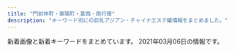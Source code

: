 ```yaml
---
title: "門前仲町・東陽町・葛西・南行徳"
description: "キーワード別にの巨乳アジアン・チャイナエステ嬢情報をまとめました。"
---
```


新着画像と新着キーワードをまとめています。
2021年03月06日の情報です。

<DmmAffiliateIns />
<KeywordTable
  shops={
    [
    {
        "keywords": {
            "90": 1,
            "88": 1,
            "89": 1,
            "87": 1,
            "C": 9
        },
        "img_links": [
            "http://www.styleone.cf/sk/room/images/room3.jpg",
            "http://www.styleone.cf/sk/room/images/room2.jpg",
            "http://www.styleone.cf/sk/wp-content/themes/800/picture/pic_girl04.jpg",
            "http://www.styleone.cf/sk/wp-content/themes/800/picture/tit_staff.jpg",
            "http://www.styleone.cf/sk/wp-content/themes/800/picture/bg_comend.jpg",
            "http://www.styleone.cf/sk/wp-content/themes/800/images/border-bottom.png",
            "http://www.styleone.cf/sk/wp-content/themes/800/picture/border-bottom.png",
            "http://www.styleone.cf/sk/wp-content/themes/800/picture/side_mobile.png",
            "http://www.styleone.cf/sk/wp-content/themes/800/images/end.jpg",
            "http://www.styleone.cf/sk/wp-content/themes/800/picture/pic_girl03.jpg",
            "http://www.styleone.cf/sk/wp-content/themes/800/picture/lb.png",
            "http://www.styleone.cf/sk/wp-content/themes/800/picture/end.jpg",
            "http://www.styleone.cf/sk/wp-content/themes/800/images/bg_comend.jpg",
            "http://www.styleone.cf/sk/room/images/room4.jpg",
            "http://www.styleone.cf/sk/wp-content/themes/800/picture/rb.png",
            "http://www.styleone.cf/sk/wp-content/themes/800/picture/tit_news.png",
            "http://www.styleone.cf/sk/wp-content/themes/800/picture/tit_pick.jpg",
            "http://www.styleone.cf/sk/wp-content/themes/800/picture/top.png",
            "http://www.styleone.cf/sk/wp-content/themes/800/picture/pic_girl02.jpg",
            "http://www.styleone.cf/sk/wp-content/themes/800/picture/pic_girl01.jpg",
            "http://www.styleone.cf/sk/wp-content/themes/800/picture/girl.png",
            "http://www.styleone.cf/sk/room/images/room1.jpg"
        ],
        "name": "\u723d\u5065",
        "station": "\u845b\u897f\u99c5\u5357\u53e3",
        "url": "http://www.styleone.cf/sk/"
    },
    {
        "station": "\u845b\u897f\u99c5\u897f\u53e3",
        "keywords": {
            "85": 12,
            "C": 27,
            "88": 6,
            "E": 12,
            "87": 6,
            "86": 6,
            "D": 18
        },
        "name": "\u98a8\u7e01",
        "img_links": [
            "http://fuen.iest.info/photos/sites/2/2020/07/2020072110515940.jpg",
            "http://fuen.iest.info/images/themes/blue/s_staff.png",
            "http://fuen.iest.info/images/themes/blue/no1.png",
            "http://fuen.iest.info/photos/sites/2/2020/07/2020072110515835.jpg",
            "http://fuen.iest.info/images/themes/blue/s_zysx.png",
            "http://fuen.iest.info/photos/sites/2/2020/07/2020072110520042.jpg",
            "http://fuen.iest.info/photos/sites/2/2018/12/2018121714525583.jpg",
            "http://fuen.iest.info/images/room2.jpg",
            "http://fuen.iest.info/images/themes/blue/s_link.png",
            "http://fuen.iest.info/photos/sites/2/2020/07/2020072110520047.jpg",
            "http://fuen.iest.info/images/themes/blue/line.png",
            "http://fuen.iest.info/images/room3.jpg",
            "http://fuen.iest.info/images/themes/blue/mobile.jpg",
            "http://fuen.iest.info/images/themes/blue/no2.png",
            "http://fuen.iest.info/images/themes/blue/s_newface.png",
            "http://fuen.iest.info/images/themes/blue/s_pickup.png",
            "http://fuen.iest.info/images/themes/blue/s_ranking.png",
            "http://fuen.iest.info/images/room4.jpg",
            "http://fuen.iest.info/photos/sites/2/2020/07/2020072110520164.jpg",
            "http://fuen.iest.info/images/themes/blue/r3.jpg",
            "http://fuen.iest.info/images/themes/blue/s_news.png",
            "http://fuen.iest.info/images/room1.jpg"
        ],
        "url": "http://fuen.iest.info/"
    },
    {
        "station": "\u6728\u5834\u99c52\u756a\u53e3",
        "name": "\u30a2\u30ed\u30de\u30ea\u30be\u30fc\u30c8",
        "keywords": {
            "E": 2,
            "D": 3
        },
        "url": "http://aroma-resort.xyz/",
        "img_links": [
            "http://aroma-resort.xyz/images/r2.jpg",
            "http://aroma-resort.xyz/images/s3.jpg",
            "http://aroma-resort.xyz/images/s2.jpg",
            "http://aroma-resort.xyz/images/s4.jpg",
            "http://aroma-resort.xyz/images/mobile.jpg",
            "http://aroma-resort.xyz/images/main_bottom.png",
            "http://aroma-resort.xyz/images/infotiao1.jpg",
            "http://aroma-resort.xyz/images/g0.jpg",
            "http://aroma-resort.xyz/images/new1.png",
            "http://aroma-resort.xyz/images/r3.jpg",
            "http://aroma-resort.xyz/images/g7.jpg",
            "http://aroma-resort.xyz/images/service.png",
            "http://aroma-resort.xyz/images/r1.jpg",
            "http://aroma-resort.xyz/images/r4.jpg",
            "http://aroma-resort.xyz/images/s1.jpg",
            "http://aroma-resort.xyz/images/g6.jpg",
            "http://aroma-resort.xyz/images/zi_massage.png",
            "http://aroma-resort.xyz/images/pick.png",
            "http://aroma-resort.xyz/images/g8.jpg",
            "http://aroma-resort.xyz/images/new3.png",
            "http://aroma-resort.xyz/images/zi_staff.png",
            "http://aroma-resort.xyz/images/tel.png",
            "http://aroma-resort.xyz/images/xian.png",
            "http://aroma-resort.xyz/images/main_top.png",
            "http://aroma-resort.xyz/images/s5.jpg",
            "http://aroma-resort.xyz/images/g3.jpg",
            "http://aroma-resort.xyz/images/yuyu.jpg",
            "http://aroma-resort.xyz/images/g5.jpg"
        ]
    },
    {
        "keywords": {},
        "url": "https://hananokoi.tyo.ac/",
        "img_links": [],
        "name": "\u5922\u306e\u697d\u5712",
        "station": "\u845b\u897f\u99c5"
    },
    {
        "name": "\u30aa\u30ea\u30aa\u30f3",
        "img_links": [
            "http://www.es-orion.click/img/mayu.jpg",
            "http://www.es-orion.click/img/kaori1.jpg",
            "http://www.es-orion.click/img/erin1.jpg",
            "http://www.es-orion.click/img/sayaka1.jpg",
            "http://www.es-orion.click/img/naomi.jpg",
            "http://www.es-orion.click/img/urara.jpg",
            "http://www.es-orion.click/img/yuyu1.jpg",
            "http://www.es-orion.click/img/mayu1.jpg",
            "http://www.es-orion.click/images/4.jpg",
            "http://www.es-orion.click/images/3.jpg",
            "http://www.es-orion.click/img/suzu.jpg",
            "http://www.es-orion.click/images/line.png",
            "http://www.es-orion.click/img/natu1.jpg",
            "http://www.es-orion.click/img/momoko1.jpg",
            "http://www.es-orion.click/images/int2.jpg",
            "http://www.es-orion.click/img/emili1.jpg",
            "http://www.es-orion.click/img/urara1.jpg",
            "http://www.es-orion.click/images/2.jpg",
            "http://www.es-orion.click/img/erin.jpg",
            "http://www.es-orion.click/img/emili.jpg",
            "http://www.es-orion.click/img/sayaka2.jpg",
            "http://www.es-orion.click/img/suzu1.jpg",
            "http://www.es-orion.click/img/miwa.jpg",
            "http://www.es-orion.click/images/news.jpg",
            "http://www.es-orion.click/img/runa.jpg",
            "http://www.es-orion.click/img/hikari1.jpg",
            "http://www.es-orion.click/images/head.jpg",
            "http://www.es-orion.click/images/ac1.jpg",
            "http://www.es-orion.click/img/sayaka.jpg",
            "http://www.es-orion.click/img/ami.jpg",
            "http://www.es-orion.click/img/rin.jpg",
            "http://www.es-orion.click/images/interior_t.jpg",
            "http://www.es-orion.click/img/naomi1.jpg",
            "http://www.es-orion.click/img/ami1.jpg",
            "http://www.es-orion.click/img/rin1.jpg",
            "http://www.es-orion.click/images/staff_t.jpg",
            "http://www.es-orion.click/img/momoko.jpg",
            "http://www.es-orion.click/images/1.jpg",
            "http://www.es-orion.click/images/tel.jpg",
            "http://www.es-orion.click/img/serina1.jpg",
            "http://www.es-orion.click/img/yuyu.jpg",
            "http://www.es-orion.click/images/mobile.jpg",
            "http://www.es-orion.click/img/kaori.jpg",
            "http://www.es-orion.click/images/sys1.jpg",
            "http://www.es-orion.click/img/runa1.jpg",
            "http://www.es-orion.click/img/serina.jpg",
            "http://www.es-orion.click/images/rem.jpg",
            "http://www.es-orion.click/img/miwa1.jpg",
            "http://www.es-orion.click/images/ta.jpg",
            "http://www.es-orion.click/img/hikari.jpg",
            "http://www.es-orion.click/images/int1.jpg",
            "http://www.es-orion.click/img/natu.jpg",
            "http://www.es-orion.click/images/info.jpg"
        ],
        "url": "http://www.es-orion.click/",
        "keywords": {},
        "station": "\u9580\u524d\u4ef2\u753a\u99c55\u756a\u51fa\u53e3"
    },
    {
        "keywords": {
            "D": 540,
            "82": 45,
            "86": 90,
            "90": 45,
            "E": 90,
            "C": 77,
            "83": 135,
            "85": 270,
            "84": 45,
            "88": 45
        },
        "img_links": [
            "http://sanand.xyz.mn/images/s2.jpg",
            "http://sanand.xyz.mn/photos/sites/90/2020/03/2020031401200395.jpg",
            "http://sanand.xyz.mn/images/top.png",
            "http://sanand.xyz.mn/images/xin.jpg",
            "http://sanand.xyz.mn/photos/sites/90/2020/07/202007040128087.jpg",
            "http://sanand.xyz.mn/images/s_link.jpg",
            "http://sanand.xyz.mn/images/s_pick.jpg",
            "http://sanand.xyz.mn/photos/sites/90/2020/05/2020053110211696.jpg",
            "http://sanand.xyz.mn/images/s1.jpg",
            "http://sanand.xyz.mn/photos/sites/90/2019/11/2019112704233985.jpg",
            "http://sanand.xyz.mn/photos/sites/90/2020/05/202005060119462.jpg",
            "http://sanand.xyz.mn/photos/sites/90/2020/01/2020010108004539.jpg",
            "http://sanand.xyz.mn/photos/sites/90/2020/01/2020011501300273.jpg",
            "http://sanand.xyz.mn/photos/sites/90/2020/01/2020011101185841.jpg",
            "http://sanand.xyz.mn/images/s_news.jpg",
            "http://sanand.xyz.mn/images/s_staff.jpg",
            "http://sanand.xyz.mn/photos/sites/90/2019/12/2019121604305596.jpg",
            "http://sanand.xyz.mn/images/s_face.jpg",
            "http://sanand.xyz.mn/photos/sites/90/2020/03/2020031206204519.jpg",
            "http://sanand.xyz.mn/photos/sites/90/2020/01/2020012107105138.jpg",
            "http://sanand.xyz.mn/photos/sites/90/2020/01/202001020833354.jpg",
            "http://sanand.xyz.mn/photos/sites/90/2019/11/2019112704234232.jpg",
            "http://sanand.xyz.mn/photos/sites/90/2020/05/2020050601194464.jpg",
            "http://sanand.xyz.mn/images/mobile.jpg",
            "http://sanand.xyz.mn/photos/sites/90/2019/11/2019111403182365.jpg",
            "http://sanand.xyz.mn/photos/sites/90/2019/11/2019111403181636.jpg"
        ],
        "station": "\u884c\u5fb3\u99c5\u5357\u53e3",
        "url": "http://sanand.xyz.mn/",
        "name": "SANAND\u30fb\u30b5\u30ca\u30f3\u30c9"
    },
    {
        "keywords": {},
        "img_links": [
            "http://soft-room.work/images/rec2.jpg",
            "http://soft-room.work/img/juri1.jpg",
            "http://soft-room.work/sp/img/mina1.jpg",
            "http://soft-room.work/sp/menu/top.jpg",
            "http://soft-room.work/sp/img/mei1.jpg",
            "http://soft-room.work/img/mirai1.jpg",
            "http://soft-room.work/sp/staff/yui.jpg",
            "http://soft-room.work/sp/images/tel.jpg",
            "http://soft-room.work/sp/img/juri1.jpg",
            "http://soft-room.work/img/riri1.jpg",
            "http://soft-room.work/staff/mei.jpg",
            "http://soft-room.work/img/rina1.jpg",
            "http://soft-room.work/images/sys3.jpg",
            "http://soft-room.work/sp/img/sora1.jpg",
            "http://soft-room.work/images/b1.jpg",
            "http://soft-room.work/sp/images/int4.jpg",
            "http://soft-room.work/sp/images/topgirl.jpg",
            "http://soft-room.work/sp/images/rec1.jpg",
            "http://soft-room.work/images/3.jpg",
            "http://soft-room.work/images/ac1.jpg",
            "http://soft-room.work/sp/images/footer.jpg",
            "http://soft-room.work/staff/yui.jpg",
            "http://soft-room.work/sp/images/int1.jpg",
            "http://soft-room.work/sp/staff/mei.jpg",
            "http://soft-room.work/images/news_t.jpg",
            "http://soft-room.work/sp/images/ta.jpg",
            "http://soft-room.work/img/mina1.jpg",
            "http://soft-room.work/sp/img/rina1.jpg",
            "http://soft-room.work/staff/juri.jpg",
            "http://soft-room.work/sp/staff/rina.jpg",
            "http://soft-room.work/sp/images/news.jpg",
            "http://soft-room.work/images/int2.jpg",
            "http://soft-room.work/img/rin1.jpg",
            "http://soft-room.work/sp/images/sys2.jpg",
            "http://soft-room.work/sp/staff/rin.jpg",
            "http://soft-room.work/sp/images/int2.jpg",
            "http://soft-room.work/sp/images/ac1.jpg",
            "http://soft-room.work/sp/images/sys1.jpg",
            "http://soft-room.work/staff/sora.jpg",
            "http://soft-room.work/sp/images/rec2.jpg",
            "http://soft-room.work/images/newface.jpg",
            "http://soft-room.work/staff/rina.jpg",
            "http://soft-room.work/images/12.jpg",
            "http://soft-room.work/sp/img/rina2.jpg",
            "http://soft-room.work/staff/mirai.jpg",
            "http://soft-room.work/images/tgirl.jpg",
            "http://soft-room.work/sp/images/interior_t.jpg",
            "http://soft-room.work/images/1.jpg",
            "http://soft-room.work/sp/img/mirai1.jpg",
            "http://soft-room.work/images/int1.jpg",
            "http://soft-room.work/sp/img/riri1.jpg",
            "http://soft-room.work/images/11.jpg",
            "http://soft-room.work/sp/staff/juri.jpg",
            "http://soft-room.work/sp/staff/riri.jpg",
            "http://soft-room.work/sp/staff/sora.jpg",
            "http://soft-room.work/sp/images/concept.jpg",
            "http://soft-room.work/staff/mina.jpg",
            "http://soft-room.work/sp/staff/mina.jpg",
            "http://soft-room.work/img/rina2.jpg",
            "http://soft-room.work/sp/images/int3.jpg",
            "http://soft-room.work/images/head.jpg",
            "http://soft-room.work/sp/images/head.jpg",
            "http://soft-room.work/sp/images/newsb.png",
            "http://soft-room.work/images/sys1.jpg",
            "http://soft-room.work/images/6.jpg",
            "http://soft-room.work/staff/rin.jpg",
            "http://soft-room.work/sp/images/sys3.jpg",
            "http://soft-room.work/sp/images/b1.jpg",
            "http://soft-room.work/staff/riri.jpg",
            "http://soft-room.work/sp/menu/staff.jpg",
            "http://soft-room.work/images/sys2.jpg",
            "http://soft-room.work/images/16.jpg",
            "http://soft-room.work/images/concept.jpg",
            "http://soft-room.work/img/yui1.jpg",
            "http://soft-room.work/images/rec1.jpg",
            "http://soft-room.work/img/sora1.jpg",
            "http://soft-room.work/sp/images/staff_t.jpg",
            "http://soft-room.work/images/7.jpg",
            "http://soft-room.work/sp/staff/mirai.jpg",
            "http://soft-room.work/images/sm.jpg",
            "http://soft-room.work/sp/img/rin1.jpg",
            "http://soft-room.work/images/tr.jpg",
            "http://soft-room.work/images/interior_t.jpg",
            "http://soft-room.work/sp/img/yui1.jpg",
            "http://soft-room.work/images/news_b.jpg",
            "http://soft-room.work/images/staff_t.jpg",
            "http://soft-room.work/images/4.jpg",
            "http://soft-room.work/images/2.jpg",
            "http://soft-room.work/img/mei1.jpg"
        ],
        "station": "\u6728\u5834\u99c52\u756a\u51fa\u53e3",
        "url": "http://soft-room.work/",
        "name": "\u30bd\u30d5\u30c8\u306a\u7a7a\u9593"
    },
    {
        "keywords": {
            "84": 3,
            "86": 6,
            "83": 3,
            "85": 3
        },
        "url": "http://sakura.iest.jp/",
        "station": "\u897f\u845b\u897f\u99c5\u5317\u53e3",
        "img_links": [
            "http://sakura.iest.jp/images/staff_06.jpg",
            "http://sakura.iest.jp/images/s_info.png",
            "http://sakura.iest.jp/images/staff_02.jpg",
            "http://sakura.iest.jp/images/1.jpg",
            "http://sakura.iest.jp/images/wenzi-staff.png",
            "http://sakura.iest.jp/images/staff_04.jpg",
            "http://sakura.iest.jp/images/staff_01.jpg",
            "http://sakura.iest.jp/images/info.png",
            "http://sakura.iest.jp/images/staff_bj1.png",
            "http://sakura.iest.jp/images/ser2.jpg",
            "http://sakura.iest.jp/layer/images/top/top_03.jpg",
            "http://sakura.iest.jp/images/s_service.png",
            "http://sakura.iest.jp/images/top2.jpg",
            "http://sakura.iest.jp/layer/images/top/top_04.jpg",
            "http://sakura.iest.jp/images/staff_bj4.png",
            "http://sakura.iest.jp/layer/images/top/top_05.jpg",
            "http://sakura.iest.jp/layer/images/top/top_01.jpg",
            "http://sakura.iest.jp/images/ser3.jpg",
            "http://sakura.iest.jp/layer/images/top/top_02.jpg",
            "http://sakura.iest.jp/layer/images/top.jpg",
            "http://sakura.iest.jp/images/ser4.jpg",
            "http://sakura.iest.jp/images/top1.jpg",
            "http://sakura.iest.jp/layer/images/top/top_08.png",
            "http://sakura.iest.jp/layer/images/top/top_06.jpg",
            "http://sakura.iest.jp/images/ser1.jpg",
            "http://sakura.iest.jp/images/staff_03.jpg"
        ],
        "name": "\u685c\u306e\u604b"
    },
    {
        "station": "\u9580\u524d\u4ef2\u753a\u99c56\u756a\u51fa\u53e3",
        "keywords": {
            "D": 24,
            "87": 16,
            "85": 8,
            "86": 12,
            "C": 12
        },
        "url": "http://www.momiyoshi.mesthe.com/",
        "name": "momiyoshi",
        "img_links": [
            "http://www.momiyoshi.mesthe.com/files/013-02.jpg",
            "http://www.momiyoshi.mesthe.com/files/004-02.jpg",
            "http://www.momiyoshi.mesthe.com/files/003.jpg",
            "http://www.momiyoshi.mesthe.com/files/002-02.jpg",
            "http://www.momiyoshi.mesthe.com/files/001.jpg",
            "http://www.momiyoshi.mesthe.com/files/008-02.jpg",
            "http://www.momiyoshi.mesthe.com/files/012-02.jpg",
            "http://www.momiyoshi.mesthe.com/files/001-02.jpg",
            "http://www.momiyoshi.mesthe.com/files/011.jpg",
            "http://www.momiyoshi.mesthe.com/files/012.jpg",
            "http://www.momiyoshi.mesthe.com/images/icon_info.png",
            "http://www.momiyoshi.mesthe.com/images/btn2.png",
            "http://www.momiyoshi.mesthe.com/files/002.jpg",
            "http://www.momiyoshi.mesthe.com/files/008.jpg",
            "http://www.momiyoshi.mesthe.com/images/icon_tel.png",
            "http://www.momiyoshi.mesthe.com/files/003-02.jpg",
            "http://www.momiyoshi.mesthe.com/files/011-02.jpg",
            "http://www.momiyoshi.mesthe.com/images/mainImg_sub2.jpg",
            "http://www.momiyoshi.mesthe.com/files/004.jpg",
            "http://www.momiyoshi.mesthe.com/files/005-02.jpg",
            "http://www.momiyoshi.mesthe.com/files/005.jpg",
            "http://www.momiyoshi.mesthe.com/images/icon_staff.png",
            "http://www.momiyoshi.mesthe.com/files/013.jpg",
            "http://www.momiyoshi.mesthe.com/images/icon_top.png",
            "http://www.momiyoshi.mesthe.com/images/mainImg_sub.jpg"
        ]
    },
    {
        "name": "Venus -\u30f4\u30a3\u30fc\u30ca\u30b9-",
        "url": "https://es-venus.xyz/",
        "station": "\u9580\u524d\u4ef2\u753a\u99c52\u756a\u53e3",
        "keywords": {},
        "img_links": []
    },
    {
        "station": "\u9580\u524d\u4ef2\u753a\u99c52\u756a\u51fa\u53e3",
        "name": "You And Me",
        "img_links": [
            "http://youandme.jpest.net/uploads//sites/19/2020/09/pick.jpg",
            "http://youandme.jpest.net/uploads//sites/19/elementor/thumbs/g5-1-ovsa7s6s06i59zgm4bkysgtdltq5bskh4h6fo0z69o.jpg",
            "http://youandme.jpest.net/uploads//sites/19/2020/09/g2-2.jpg",
            "http://youandme.jpest.net/uploads//sites/19/2020/09/r2.jpg",
            "http://youandme.jpest.net/uploads//sites/19/2020/09/mobile.jpg",
            "http://youandme.jpest.net/uploads//sites/19/elementor/thumbs/1-own10vfe1hff8c8ts2x3c73w1gcky7tazd16hc9jek.jpg",
            "http://youandme.jpest.net/uploads//sites/19/2020/09/1.jpg",
            "http://youandme.jpest.net/uploads//sites/19/2020/12/a1.jpg",
            "http://youandme.jpest.net/uploads//sites/19/2020/10/1.jpg",
            "http://youandme.jpest.net/uploads//sites/19/elementor/thumbs/g3-2-ovtnoxj0herfda8sgqdu3i0ozso844lr0cceku1toc.jpg",
            "http://youandme.jpest.net/uploads//sites/19/elementor/thumbs/g2-2-ovtno69oz7q40lcdvwlnl6wbrmekwwlj8lfbnt68os.jpg",
            "http://youandme.jpest.net/uploads//sites/19/2020/09/top1-3.jpg",
            "http://youandme.jpest.net/uploads//sites/19/2020/09/g5-1.jpg",
            "http://youandme.jpest.net/uploads//sites/19/2020/12/a2.jpg",
            "http://youandme.jpest.net/uploads//sites/19/2020/09/g3-2.jpg",
            "http://youandme.jpest.net/uploads//sites/19/2021/02/g3.jpg",
            "http://youandme.jpest.net/uploads//sites/19/2020/09/g4-2.jpg",
            "http://youandme.jpest.net/uploads//sites/19/2020/09/top-3.jpg",
            "http://youandme.jpest.net/uploads//sites/19/2020/09/r3.jpg",
            "http://youandme.jpest.net/uploads//sites/19/2020/09/r4.jpg",
            "http://youandme.jpest.net/uploads//sites/19/2020/12/a3.jpg",
            "http://youandme.jpest.net/uploads//sites/19/2020/09/r1.jpg",
            "http://youandme.jpest.net/uploads//sites/19/2020/09/s_staff.png",
            "http://youandme.jpest.net/uploads//sites/19/2020/09/news.jpg",
            "http://youandme.jpest.net/uploads//sites/19/2020/12/a4.jpg",
            "http://youandme.jpest.net/uploads//sites/19/elementor/thumbs/g4-2-ovtnpx8vp44bmgswo5tnq907kfs68mjjt94utckv3w.jpg"
        ],
        "url": "http://youandme.jpest.net/",
        "keywords": {}
    },
    {
        "keywords": {
            "C": 17,
            "86": 1,
            "88": 5,
            "87": 3
        },
        "url": "http://lamar-massage.work/",
        "img_links": [
            "http://lamar-massage.work/i/img/sta32.png",
            "http://lamar-massage.work/img/mo.png",
            "http://lamar-massage.work/i/img/sta30.png",
            "http://lamar-massage.work/img/sta30.png",
            "http://lamar-massage.work/img/sta28.png",
            "http://lamar-massage.work/i/img/sm.jpg",
            "http://lamar-massage.work/i/img/sta33.png",
            "http://lamar-massage.work/img/st29.png",
            "http://lamar-massage.work/img/s35.jpg",
            "http://lamar-massage.work/img/bottom.png",
            "http://lamar-massage.work/i/img/top.jpg",
            "http://lamar-massage.work/img/s32.png",
            "http://lamar-massage.work/i/img/r2.jpg",
            "http://lamar-massage.work/img/link-2.png",
            "http://lamar-massage.work/img/st30.png",
            "http://lamar-massage.work/img/s30.png",
            "http://lamar-massage.work/img/st28.png",
            "http://lamar-massage.work/i/img/sta29.png",
            "http://lamar-massage.work/i/img/r3.jpg",
            "http://lamar-massage.work/img/link-4.png",
            "http://lamar-massage.work/img/sta32.png",
            "http://lamar-massage.work/img/s34.jpg",
            "http://lamar-massage.work/img/sta33.png",
            "http://lamar-massage.work/img/s28.png",
            "http://lamar-massage.work/i/img/sta28.png",
            "http://lamar-massage.work/i/img/sta23.png",
            "http://lamar-massage.work/img/link-3.png",
            "http://lamar-massage.work/img/st32.png",
            "http://lamar-massage.work/i/img/sta35.jpg",
            "http://lamar-massage.work/img/sta31.png",
            "http://lamar-massage.work/img/st34.jpg",
            "http://lamar-massage.work/img/sta14.png",
            "http://lamar-massage.work/img/st31.png",
            "http://lamar-massage.work/img/sta34.jpg",
            "http://lamar-massage.work/img/nos.png",
            "http://lamar-massage.work/i/img/sta14.png",
            "http://lamar-massage.work/img/st14.png",
            "http://lamar-massage.work/img/head.png",
            "http://lamar-massage.work/img/s31.png",
            "http://lamar-massage.work/i/img/sta31.png",
            "http://lamar-massage.work/img/s14.png",
            "http://lamar-massage.work/i/img/sta24.png",
            "http://lamar-massage.work/img/ss35.jpg",
            "http://lamar-massage.work/img/sta29.png",
            "http://lamar-massage.work/img/link-1.png",
            "http://lamar-massage.work/i/img/sta34.jpg",
            "http://lamar-massage.work/img/st35.jpg",
            "http://lamar-massage.work/img/ss14.png",
            "http://lamar-massage.work/img/st33.png",
            "http://lamar-massage.work/img/sta35.jpg",
            "http://lamar-massage.work/i/img/r4.jpg"
        ],
        "station": "\u9580\u524d\u4ef2\u753a\u99c53\u756a\u53e3",
        "name": "\u30e9\u30fb\u30e1\u30fc\u30eb"
    },
    {
        "img_links": [
            "http://green-es.info/img/yuki.jpg",
            "http://green-es.info/img/rika.jpg",
            "http://green-es.info/img/eri.jpg",
            "http://green-es.info/img/yuki1.jpg",
            "http://green-es.info/img/haru1.jpg",
            "http://green-es.info/img/haru.jpg",
            "http://green-es.info/images/tt.jpg",
            "http://green-es.info/img/risa.jpg",
            "http://green-es.info/img/koko.jpg",
            "http://green-es.info/images/6.jpg",
            "http://green-es.info/images/mobile.jpg",
            "http://green-es.info/images/3.jpg",
            "http://green-es.info/img/risa1.jpg",
            "http://green-es.info/images/staff_t.jpg",
            "http://green-es.info/images/news.jpg",
            "http://green-es.info/img/eri1.jpg",
            "http://green-es.info/images/1.jpg",
            "http://green-es.info/images/4.jpg",
            "http://green-es.info/images/rem.jpg",
            "http://green-es.info/images/5.jpg",
            "http://green-es.info/images/interior.png",
            "http://green-es.info/images/tp.png",
            "http://green-es.info/img/koko1.jpg",
            "http://green-es.info/img/rika1.jpg",
            "http://green-es.info/images/interior_t.jpg",
            "http://green-es.info/images/2.jpg"
        ],
        "name": "\u30b0\u30ea\u30fc\u30f3",
        "url": "http://green-es.info/",
        "keywords": {
            "92": 1,
            "87": 2,
            "89": 1,
            "85": 1,
            "86": 1
        },
        "station": "\u6771\u967d\u753a\u99c52\u756a\u51fa\u53e3"
    },
    {
        "keywords": {},
        "img_links": [
            "http://iyasinote.xyz/_src/20272683/s3.jpg",
            "http://iyasinote.xyz/_src/20272585/back.png",
            "http://iyasinote.xyz/_src/20272567/sign.png",
            "http://iyasinote.xyz/_src/20850017/s3.jpg",
            "http://iyasinote.xyz/_src/20272614/x1.png",
            "http://iyasinote.xyz/_src/20850006/s1.jpg",
            "http://iyasinote.xyz/_src/20272641/index_11.png",
            "http://iyasinote.xyz/_src/20272578/b1.png",
            "http://iyasinote.xyz/_src/20272642/index_08.png",
            "http://iyasinote.xyz/_src/20272636/back.png",
            "http://iyasinote.xyz/_src/23776260/wechatimg249_20180701185537417.jpg",
            "http://iyasinote.xyz/_src/20272571/img20160403102850637767.jpg",
            "http://iyasinote.xyz/_src/23776259/wechatimg249_20180701185537417.jpg",
            "http://iyasinote.xyz/_src/20272668/info1.png",
            "http://iyasinote.xyz/_src/20272623/back.png",
            "http://iyasinote.xyz/_src/20272640/index_05.png",
            "http://iyasinote.xyz/_src/20272568/img20151209023726260995.jpg",
            "http://iyasinote.xyz/_src/20272588/sign.png",
            "http://iyasinote.xyz/_src/21196925/img20180526163006762357.jpg",
            "http://iyasinote.xyz/_src/20272618/x3.png",
            "http://iyasinote.xyz/_src/20272573/b1.png",
            "http://iyasinote.xyz/_src/20272594/x3.png",
            "http://iyasinote.xyz/_src/20272628/x1.png",
            "http://iyasinote.xyz/_src/20272583/tel.png",
            "http://iyasinote.xyz/_src/20272570/dscf1336.jpg",
            "http://iyasinote.xyz/_src/20272581/sign.png",
            "http://iyasinote.xyz/_src/20272590/x1.png",
            "http://iyasinote.xyz/_src/20850011/s2.jpg",
            "http://iyasinote.xyz/_src/20272665/img20160204005259325917.jpg",
            "http://iyasinote.xyz/_src/20272643/index_09.png",
            "http://iyasinote.xyz/_src/20272599/back.png",
            "http://iyasinote.xyz/_src/32108882/img20190623174539069990.jpg",
            "http://iyasinote.xyz/_src/20272575/sign.png",
            "http://iyasinote.xyz/_src/20272631/x3.png",
            "http://iyasinote.xyz/_src/20272644/s1.jpg",
            "http://iyasinote.xyz/_src/20272584/tel.png",
            "http://iyasinote.xyz/_src/20272626/sign.png",
            "http://iyasinote.xyz/_src/20272602/sign.png",
            "http://iyasinote.xyz/_src/20272639/index_04.png",
            "http://iyasinote.xyz/_src/20272608/back.png",
            "http://iyasinote.xyz/_src/20272569/_x1m6343.jpg",
            "http://iyasinote.xyz/_src/20272684/s2.jpg",
            "http://iyasinote.xyz/_src/20272612/sign.png"
        ],
        "name": "\u30ea\u30d5\u30ec\u30c3\u30b7\u30e5",
        "station": "\u6728\u5834\u99c5A4\u51fa\u53e3",
        "url": "http://iyasinote.xyz/"
    },
    {
        "img_links": [],
        "name": "\u30b9\u30a4\u30fc\u30c8\u30cf\u30fc\u30c8",
        "station": "\u897f\u845b\u897f\u99c5\u5317\u53e3",
        "url": "http://k-este.info/",
        "keywords": {}
    },
    {
        "url": "http://wientry.work/",
        "img_links": [
            "http://wientry.work/uploads/210204/1-2102041451144E.jpg",
            "http://wientry.work/static/picture/left.jpg",
            "http://wientry.work/static/picture/right.jpg",
            "http://wientry.work/static/picture/nav-001.png",
            "http://wientry.work/static/picture/top003.jpg",
            "http://wientry.work/static/picture/nav-002.png",
            "http://wientry.work/static/picture/tel.png",
            "http://wientry.work/static/picture/nav-004.png",
            "http://wientry.work/static/picture/nav-003.png",
            "http://wientry.work/static/picture/nav-006.png",
            "http://wientry.work/static/picture/nav-005.png",
            "http://wientry.work/uploads/210204/1-2102041454259C.jpg",
            "http://wientry.work/uploads/210204/1-210204145321421.jpg",
            "http://wientry.work/static/picture/top01.png"
        ],
        "keywords": {
            "D": 2,
            "C": 1,
            "85": 1,
            "88": 1,
            "84": 1
        },
        "station": "\u884c\u5fb3\u99c5",
        "name": "\u30e9\u30d6\u30ea\u30fc"
    },
    {
        "keywords": {
            "83": 8,
            "D": 24,
            "C": 30,
            "F": 8,
            "85": 24,
            "E": 8,
            "88": 16,
            "86": 8
        },
        "url": "https://chokoi.tyo.cm/",
        "station": "\u6728\u5834\u99c54b\u51fa\u53e3",
        "img_links": [
            "https://chokoi.tyo.cm/photos/sites/79/2020/11/2020111809493614.jpg",
            "https://chokoi.tyo.cm/images/link_nav06.jpg",
            "https://chokoi.tyo.cm/images/link_nav02.jpg",
            "https://chokoi.tyo.cm/photos/sites/79/2020/11/2020111806404558.jpg",
            "https://chokoi.tyo.cm/photos/sites/79/2020/11/202011180701419.jpg",
            "https://chokoi.tyo.cm/images/link_nav04.jpg",
            "https://chokoi.tyo.cm/images/sp_tit_news.png",
            "https://chokoi.tyo.cm/images/top.png",
            "https://chokoi.tyo.cm/images/link_nav03.jpg",
            "https://chokoi.tyo.cm/photos/sites/79/2020/11/2020111806404670.jpg",
            "https://chokoi.tyo.cm/images/card.png",
            "https://chokoi.tyo.cm/images/end.png",
            "https://chokoi.tyo.cm/images/sp_nav01.png",
            "https://chokoi.tyo.cm/photos/sites/79/2020/11/2020111806404713.jpg",
            "https://chokoi.tyo.cm/images/room2.jpg",
            "https://chokoi.tyo.cm/images/img_service01.jpg",
            "https://chokoi.tyo.cm/images/img_service02.jpg",
            "https://chokoi.tyo.cm/images/img_service03.jpg",
            "https://chokoi.tyo.cm/photos/sites/79/2021/01/2021011705333781.jpg",
            "https://chokoi.tyo.cm/images/sp_tit_staff.png",
            "https://chokoi.tyo.cm/images/link_nav05.jpg",
            "https://chokoi.tyo.cm/images/re.png",
            "https://chokoi.tyo.cm/images/sp_top.jpg",
            "https://chokoi.tyo.cm/photos/sites/79/2020/11/2020111809515157.jpg",
            "https://chokoi.tyo.cm/photos/sites/79/2020/11/2020111806404634.jpg",
            "https://chokoi.tyo.cm/images/sp_nav02.png",
            "https://chokoi.tyo.cm/images/room1.jpg",
            "https://chokoi.tyo.cm/images/room3.jpg",
            "https://chokoi.tyo.cm/images/link_nav01.jpg",
            "https://chokoi.tyo.cm/images/sp_nav03.png",
            "https://chokoi.tyo.cm/photos/sites/79/2020/11/2020111806404733.jpg",
            "https://chokoi.tyo.cm/images/sp_end.jpg",
            "https://chokoi.tyo.cm/images/room4.jpg"
        ],
        "name": "\u8776\u604b"
    },
    {
        "img_links": [
            "http://blue-est.xyz/images/g31.jpg",
            "http://blue-est.xyz/images/mimi.jpg",
            "http://blue-est.xyz/images/g1.jpg",
            "http://blue-est.xyz/images/mina.jpg",
            "http://blue-est.xyz/images/mm.jpg",
            "http://blue-est.xyz/images/laki.jpg",
            "http://blue-est.xyz/images/g5.jpg",
            "http://blue-est.xyz/images/g18.jpg",
            "http://blue-est.xyz/images/r01.jpg",
            "http://blue-est.xyz/images/momo.jpg",
            "http://blue-est.xyz/images/my.jpg",
            "http://blue-est.xyz/images/nnm.jpg",
            "http://blue-est.xyz/images/g9.jpg",
            "http://blue-est.xyz/images/hana.jpg",
            "http://blue-est.xyz/images/ayi.jpg",
            "http://blue-est.xyz/images/aya.jpg",
            "http://blue-est.xyz/images/g4.jpg",
            "http://blue-est.xyz/images/sr.jpg",
            "http://blue-est.xyz/images/kaori.jpg",
            "http://blue-est.xyz/images/y.jpg",
            "http://blue-est.xyz/images/saki.jpg",
            "http://blue-est.xyz/images/lisa.jpg",
            "http://blue-est.xyz/images/na.jpg",
            "http://blue-est.xyz/images/g7.jpg",
            "http://blue-est.xyz/images/moe.jpg",
            "http://blue-est.xyz/images/lili.jpg",
            "http://blue-est.xyz/images/g8.jpg",
            "http://blue-est.xyz/images/g6.jpg",
            "http://blue-est.xyz/images/nana.jpg",
            "http://blue-est.xyz/images/ayk.jpg",
            "http://blue-est.xyz/images/r02.jpg",
            "http://blue-est.xyz/images/runa.jpg",
            "http://blue-est.xyz/images/mobile.png",
            "http://blue-est.xyz/images/pickt.png",
            "http://blue-est.xyz/images/lie.jpg",
            "http://blue-est.xyz/images/tite-staff.png",
            "http://blue-est.xyz/images/g0.jpg",
            "http://blue-est.xyz/images/newt.png",
            "http://blue-est.xyz/images/gat.png",
            "http://blue-est.xyz/images/top.png",
            "http://blue-est.xyz/images/ggg.jpg",
            "http://blue-est.xyz/images/h1.jpg",
            "http://blue-est.xyz/images/miyu.jpg",
            "http://blue-est.xyz/images/h2.jpg"
        ],
        "name": "Angel Islands",
        "url": "http://blue-est.xyz/",
        "keywords": {
            "E": 1,
            "C": 7,
            "85": 1
        },
        "station": "\u884c\u5fb3\u99c5"
    },
    {
        "keywords": {
            "87": 4,
            "86": 2,
            "88": 2,
            "D": 6,
            "C": 2
        },
        "img_links": [
            "http://www.bestlove.esjp.info/files/003.jpg",
            "http://www.bestlove.esjp.info/photo_news/upimg/65783603359bb2417b_1.jpg",
            "http://www.bestlove.esjp.info/files/002.jpg",
            "http://www.bestlove.esjp.info/images/call.png",
            "http://www.bestlove.esjp.info/images/m-yejiao.jpg",
            "http://www.bestlove.esjp.info/images/m-top02.jpg",
            "http://www.bestlove.esjp.info/files/004.jpg",
            "http://www.bestlove.esjp.info/photo_news/upimg/65783603359bb2417b_0.jpg",
            "http://www.bestlove.esjp.info/photo_news/upimg/61950600fc59c3ddfa_0.jpg",
            "http://www.bestlove.esjp.info/images/m-top03.jpg",
            "http://www.bestlove.esjp.info/images/m-right.jpg",
            "http://www.bestlove.esjp.info/images/m-top-right03.jpg",
            "http://www.bestlove.esjp.info/images/m-left.jpg",
            "http://www.bestlove.esjp.info/images/m-head.jpg",
            "http://www.bestlove.esjp.info/images/top-left01.jpg",
            "http://www.bestlove.esjp.info/files/001.jpg",
            "http://www.bestlove.esjp.info/images/m-top-right02.jpg",
            "http://www.bestlove.esjp.info/images/m-top-right04.jpg",
            "http://www.bestlove.esjp.info/photo_news/upimg/61950600fc59c3ddfa_1.jpg",
            "http://www.bestlove.esjp.info/images/m-top-right01.jpg"
        ],
        "station": "\u9580\u524d\u4ef2\u753a\u99c54\u756a\u53e3",
        "url": "http://www.bestlove.esjp.info/",
        "name": "Best Love"
    },
    {
        "img_links": [
            "http://hi-msg.com/mi/img/p-4.jpg",
            "http://hi-msg.com/mi/img/no.png",
            "http://hi-msg.com/mi/img/p-8.jpg",
            "http://hi-msg.com/mi/img/staff-list-top.jpg",
            "http://hi-msg.com/mi/img/p-11.jpg",
            "http://hi-msg.com/mi/img/p-00.jpg",
            "http://hi-msg.com/mi/img/p-7.jpg",
            "http://hi-msg.com/mi/img/p-3.jpg",
            "http://hi-msg.com/mi/img/botton.jpg",
            "http://hi-msg.com/mi/img/fla.jpg",
            "http://hi-msg.com/mi/img/p-9.jpg",
            "http://hi-msg.com/mi/img/fla-1.jpg",
            "http://hi-msg.com/mi/img/p-1.jpg",
            "http://hi-msg.com/mi/img/s-2.jpg",
            "http://hi-msg.com/mi/img/p-5.jpg",
            "http://hi-msg.com/mi/img/p-10.jpg",
            "http://hi-msg.com/mi/img/p-2.jpg",
            "http://hi-msg.com/mi/img/p-6.jpg"
        ],
        "url": "http://hi-msg.com/mi/",
        "name": "\u7f8e",
        "keywords": {},
        "station": "\u884c\u5fb3\u99c5"
    },
    {
        "station": "\u845b\u897f\u99c5\u535a\u7269\u9928\u53e3",
        "url": "http://mireiuytrza.xyz/",
        "name": "\u7f8e\u4eba\u30af\u30e9\u30d6",
        "keywords": {},
        "img_links": []
    },
    {
        "url": "http://arm-salon.com/",
        "name": "\u68ee\u306e\u5bb6",
        "keywords": {
            "C": 22
        },
        "img_links": [
            "http://arm-salon.com/staff/kana/01mb.jpg",
            "http://arm-salon.com/staff/misa/01mb.jpg",
            "http://arm-salon.com/staff/emi/01.jpg",
            "http://arm-salon.com/img/att.png",
            "http://arm-salon.com/staff/sizuka/01.jpg",
            "http://arm-salon.com/staff/momo/01.jpg",
            "http://arm-salon.com/staff/midori/01mb.jpg",
            "http://arm-salon.com/staff/yuri/01.jpg",
            "http://arm-salon.com/pic/top.png",
            "http://arm-salon.com/staff/mika/01.jpg",
            "http://arm-salon.com/staff/anna/01.jpg",
            "http://arm-salon.com/img/ttl_mobile.png",
            "http://arm-salon.com/staff/maki/01.jpg",
            "http://arm-salon.com/staff/mika/01mb.jpg",
            "http://arm-salon.com/i/files/homeimg.jpg",
            "http://arm-salon.com/staff/hana/01mb.jpg",
            "http://arm-salon.com/staff/anna/02.jpg",
            "http://arm-salon.com/img/ttl_staff.png",
            "http://arm-salon.com/staff/yui/01mb.jpg",
            "http://arm-salon.com/staff/sizuka/01mb.jpg",
            "http://arm-salon.com/staff/yuyu/01mb.jpg",
            "http://arm-salon.com/staff/hana/01.jpg",
            "http://arm-salon.com/staff/yuyu/01.jpg",
            "http://arm-salon.com/staff/emi/01mb.jpg",
            "http://arm-salon.com/pic/head.png",
            "http://arm-salon.com/staff/misa/01.jpg",
            "http://arm-salon.com/staff/yuri/01mb.jpg",
            "http://arm-salon.com/staff/midori/01.jpg",
            "http://arm-salon.com/staff/yui/01.jpg",
            "http://arm-salon.com/staff/anna/01mb.jpg",
            "http://arm-salon.com/staff/momo/01mb.jpg",
            "http://arm-salon.com/staff/maki/01mb.jpg",
            "http://arm-salon.com/staff/kana/01.jpg"
        ],
        "station": "\u897f\u845b\u897f\u99c5\u5317\u53e3"
    },
    {
        "station": "\u884c\u5fb3\u99c5",
        "name": "Honey Spa \uff5e\u30cf\u30cb\u30fc\u30b9\u30d1\uff5e",
        "img_links": [
            "http://sh-honeyspa.work/uploads/190903/1-1ZZ3133G9361.jpg",
            "http://sh-honeyspa.work/uploads/180629/1-1P629141950141.png",
            "http://sh-honeyspa.work/uploads/180629/1-1P629142554530.png",
            "http://sh-honeyspa.work/templets/default/picture/s_news.jpg",
            "http://sh-honeyspa.work/uploads/180703/1-1PF30Z04J01.jpg",
            "http://sh-honeyspa.work/uploads/200114/1-200114154TN60.jpg",
            "http://sh-honeyspa.work/uploads/200812/1-200Q213432R35.jpg",
            "http://sh-honeyspa.work/templets/default/picture/top.jpg",
            "http://sh-honeyspa.work/uploads/200113/1-20011316422c28.jpg",
            "http://sh-honeyspa.work/uploads/allimg/180703/1-1PF3111J3201.png",
            "http://sh-honeyspa.work/uploads/190903/1-1ZZ3133U4960.jpg",
            "http://sh-honeyspa.work/templets/default/picture/girl-z1.jpg",
            "http://sh-honeyspa.work/uploads/190311/1-1Z3111253164H.jpg",
            "http://sh-honeyspa.work/uploads/181023/1-1Q0230950223S.jpg",
            "http://sh-honeyspa.work/uploads/191115/1-191115100214144.jpg",
            "http://sh-honeyspa.work/uploads/191223/1-19122316264LR.jpg",
            "http://sh-honeyspa.work/templets/default/picture/girl-z2.jpg",
            "http://sh-honeyspa.work/uploads/210201/1-21020111123UH.jpg",
            "http://sh-honeyspa.work/templets/default/picture/staff01.jpg",
            "http://sh-honeyspa.work/uploads/allimg/180629/1-1P629115504250.png",
            "http://sh-honeyspa.work/uploads/201126/1-20112613341O53.jpg",
            "http://sh-honeyspa.work/uploads/200608/1-20060P9542X63.jpg",
            "http://sh-honeyspa.work/uploads/181109/1-1Q1091511432Z.jpg",
            "http://sh-honeyspa.work/uploads/180703/1-1PF30Z200O9.jpg",
            "http://sh-honeyspa.work/uploads/191122/1-191122161241O8.jpg",
            "http://sh-honeyspa.work/templets/default/picture/top1.jpg"
        ],
        "url": "http://sh-honeyspa.work/",
        "keywords": {
            "86": 5,
            "C": 26,
            "D": 10,
            "\u5de8\u4e73": 1,
            "85": 5,
            "\u80f8": 1,
            "\u4e73": 1
        }
    },
    {
        "keywords": {
            "E": 7,
            "85": 3,
            "C": 20,
            "86": 15,
            "88": 4,
            "87": 5,
            "D": 19
        },
        "url": "http://cuorea-massage.work/",
        "img_links": [
            "http://cuorea-massage.work/img/st17.jpg",
            "http://cuorea-massage.work/img/credit.jpg",
            "http://cuorea-massage.work/img/sta1.jpg",
            "http://cuorea-massage.work/img/st04.jpg",
            "http://cuorea-massage.work/img/st11.jpg",
            "http://cuorea-massage.work/img/sta11.jpg",
            "http://cuorea-massage.work/img/sta12.jpg",
            "http://cuorea-massage.work/i/img/r2.jpg",
            "http://cuorea-massage.work/img/m3.jpg",
            "http://cuorea-massage.work/i/img/sta15.jpg",
            "http://cuorea-massage.work/img/m30.jpg",
            "http://cuorea-massage.work/img/sta4.jpg",
            "http://cuorea-massage.work/img/m40.jpg",
            "http://cuorea-massage.work/img/sta19.jpg",
            "http://cuorea-massage.work/img/s7.jpg",
            "http://cuorea-massage.work/i/img/paypay.jpg",
            "http://cuorea-massage.work/i/img/sta21.jpg",
            "http://cuorea-massage.work/i/img/nos.jpg",
            "http://cuorea-massage.work/img/s12.jpg",
            "http://cuorea-massage.work/img/fla.jpg",
            "http://cuorea-massage.work/img/st4.jpg",
            "http://cuorea-massage.work/img/st13.jpg",
            "http://cuorea-massage.work/img/m50.jpg",
            "http://cuorea-massage.work/img/m20.jpg",
            "http://cuorea-massage.work/img/s11.jpg",
            "http://cuorea-massage.work/img/st22.jpg",
            "http://cuorea-massage.work/img/fla-2.jpg",
            "http://cuorea-massage.work/img/sta15.jpg",
            "http://cuorea-massage.work/img/m60.jpg",
            "http://cuorea-massage.work/img/sta22.jpg",
            "http://cuorea-massage.work/img/s15.jpg",
            "http://cuorea-massage.work/img/sta7.jpg",
            "http://cuorea-massage.work/img/st12.jpg",
            "http://cuorea-massage.work/i/img/sta22.jpg",
            "http://cuorea-massage.work/img/st015.jpg",
            "http://cuorea-massage.work/i/img/r3.jpg",
            "http://cuorea-massage.work/i/img/st21.jpg",
            "http://cuorea-massage.work/img/m6.jpg",
            "http://cuorea-massage.work/img/sta16.jpg",
            "http://cuorea-massage.work/img/m5.jpg",
            "http://cuorea-massage.work/img/st15.jpg",
            "http://cuorea-massage.work/img/st7.jpg",
            "http://cuorea-massage.work/img/st19.jpg",
            "http://cuorea-massage.work/i/img/sta16.jpg",
            "http://cuorea-massage.work/i/img/r1.jpg",
            "http://cuorea-massage.work/i/img/sta1.jpg",
            "http://cuorea-massage.work/img/s1.jpg",
            "http://cuorea-massage.work/i/img/sta11.jpg",
            "http://cuorea-massage.work/img/s21.jpg",
            "http://cuorea-massage.work/img/nos.jpg",
            "http://cuorea-massage.work/img/botton.jpg",
            "http://cuorea-massage.work/i/img/sta19.jpg",
            "http://cuorea-massage.work/i/img/sta12.jpg",
            "http://cuorea-massage.work/img/s13.jpg",
            "http://cuorea-massage.work/img/s4.jpg",
            "http://cuorea-massage.work/img/sta17.jpg",
            "http://cuorea-massage.work/img/s16.jpg",
            "http://cuorea-massage.work/img/st1.jpg",
            "http://cuorea-massage.work/img/s22.jpg",
            "http://cuorea-massage.work/i/img/sta7.jpg",
            "http://cuorea-massage.work/i/img/sta4.jpg",
            "http://cuorea-massage.work/img/head.jpg",
            "http://cuorea-massage.work/img/m2.jpg",
            "http://cuorea-massage.work/img/sta21.jpg",
            "http://cuorea-massage.work/img/m4.jpg",
            "http://cuorea-massage.work/img/st21.jpg",
            "http://cuorea-massage.work/i/img/sta17.jpg",
            "http://cuorea-massage.work/img/sta13.jpg",
            "http://cuorea-massage.work/img/s19.jpg",
            "http://cuorea-massage.work/img/m1.jpg",
            "http://cuorea-massage.work/img/st16.jpg"
        ],
        "station": "\u6771\u967d\u753a\u99c54\u756a\u51fa\u53e3",
        "name": "\u30af\u30aa\u30ec\u30a2"
    },
    {
        "keywords": {
            "C": 6
        },
        "station": "\u6771\u967d\u753a\u99c51\u756a\u51fa\u53e3",
        "url": "http://www.nuku-mori.xyz/",
        "name": "\u6e29\u3082\u308a",
        "img_links": [
            "http://www.nuku-mori.xyz/images/index-take_17.jpg",
            "http://www.nuku-mori.xyz/images/index-take_21.jpg",
            "http://www.nuku-mori.xyz/images/staff/2/yuna.jpg",
            "http://www.nuku-mori.xyz/images/nav/c-nav-info.jpg",
            "http://www.nuku-mori.xyz/pad/off2.jpg",
            "http://www.nuku-mori.xyz/images/index-take_12.jpg",
            "http://www.nuku-mori.xyz/images/index-take_07.jpg",
            "http://www.nuku-mori.xyz/images/nav/index-t_staff.jpg",
            "http://www.nuku-mori.xyz/images/index-take_13.jpg",
            "http://www.nuku-mori.xyz/images/staff/2/mika.jpg",
            "http://www.nuku-mori.xyz/images/staff/2/yuki2.jpg",
            "http://www.nuku-mori.xyz/images/index-take_09.jpg",
            "http://www.nuku-mori.xyz/images/index-take_02.jpg",
            "http://www.nuku-mori.xyz/images/staff/2/nana.jpg",
            "http://www.nuku-mori.xyz/images/index-take_06.jpg",
            "http://www.nuku-mori.xyz/images/nav/c-nav-sys.jpg",
            "http://www.nuku-mori.xyz/images/sys.jpg",
            "http://www.nuku-mori.xyz/images/staff/2/ami.jpg"
        ]
    },
    {
        "img_links": [
            "http://www.uminoai.esjp.info/files/014-02.jpg",
            "http://www.uminoai.esjp.info/files/011-03.jpg",
            "http://www.uminoai.esjp.info/files/003-02.jpg",
            "http://www.uminoai.esjp.info/files/002-02.jpg",
            "http://www.uminoai.esjp.info/files/001.jpg",
            "http://www.uminoai.esjp.info/files/002.jpg",
            "http://www.uminoai.esjp.info/files/010.jpg",
            "http://www.uminoai.esjp.info/photo_news/upimg/4680160065b2064ff1_0.jpg",
            "http://www.uminoai.esjp.info/files/003-03.jpg",
            "http://www.uminoai.esjp.info/files/013-02.jpg",
            "http://www.uminoai.esjp.info/img/call.png",
            "http://www.uminoai.esjp.info/img/top-img01.png",
            "http://www.uminoai.esjp.info/files/012-02.jpg",
            "http://www.uminoai.esjp.info/files/015-02.jpg",
            "http://www.uminoai.esjp.info/files/005.jpg",
            "http://www.uminoai.esjp.info/files/013.jpg",
            "http://www.uminoai.esjp.info/files/002-03.jpg",
            "http://www.uminoai.esjp.info/files/001-03.jpg",
            "http://www.uminoai.esjp.info/img/top-img03.png",
            "http://www.uminoai.esjp.info/img/tel.png",
            "http://www.uminoai.esjp.info/files/008.jpg",
            "http://www.uminoai.esjp.info/files/015.jpg",
            "http://www.uminoai.esjp.info/files/005-03.jpg",
            "http://www.uminoai.esjp.info/img/top-img02.png",
            "http://www.uminoai.esjp.info/files/004-03.jpg",
            "http://www.uminoai.esjp.info/files/006-02.jpg",
            "http://www.uminoai.esjp.info/files/011-02.jpg",
            "http://www.uminoai.esjp.info/files/012-03.jpg",
            "http://www.uminoai.esjp.info/files/011.jpg",
            "http://www.uminoai.esjp.info/files/007.jpg",
            "http://www.uminoai.esjp.info/files/007-03.jpg",
            "http://www.uminoai.esjp.info/files/010-03.jpg",
            "http://www.uminoai.esjp.info/files/012.jpg",
            "http://www.uminoai.esjp.info/files/013-03.jpg",
            "http://www.uminoai.esjp.info/files/001-02.jpg",
            "http://www.uminoai.esjp.info/files/003.jpg",
            "http://www.uminoai.esjp.info/files/008-03.jpg",
            "http://www.uminoai.esjp.info/files/010-02.jpg",
            "http://www.uminoai.esjp.info/files/014-03.jpg",
            "http://www.uminoai.esjp.info/files/007-02.jpg",
            "http://www.uminoai.esjp.info/files/015-03.jpg",
            "http://www.uminoai.esjp.info/files/006.jpg",
            "http://www.uminoai.esjp.info/files/004-02.jpg",
            "http://www.uminoai.esjp.info/files/006-03.jpg",
            "http://www.uminoai.esjp.info/files/014.jpg",
            "http://www.uminoai.esjp.info/files/008-02.jpg",
            "http://www.uminoai.esjp.info/files/005-02.jpg",
            "http://www.uminoai.esjp.info/files/004.jpg"
        ],
        "station": "\u845b\u897f\u99c5\u5317\u53e3",
        "url": "http://www.uminoai.esjp.info/",
        "name": "\u6d77\u306e\u611b",
        "keywords": {
            "84": 2,
            "F": 2,
            "G": 4,
            "87": 2,
            "C": 12,
            "D": 4,
            "90": 2,
            "E": 6,
            "85": 8,
            "89": 8,
            "86": 2,
            "91": 2
        }
    },
    {
        "url": "http://www.mens-royal.com/",
        "station": "\u845b\u897f\u99c5\u897f\u53e3",
        "name": "Royal\uff5e\u30ed\u30a4\u30e4\u30eb\uff5e",
        "keywords": {
            "E": 4,
            "88": 8,
            "87": 2,
            "D": 2,
            "F": 4,
            "84": 2,
            "C": 16
        },
        "img_links": [
            "http://www.mens-royal.com/images/top02.jpg",
            "http://www.mens-royal.com/files/057.jpg",
            "http://www.mens-royal.com/images/room2.jpg",
            "http://www.mens-royal.com/files/042-02.jpg",
            "http://www.mens-royal.com/files/071-02.jpg",
            "http://www.mens-royal.com/files/071.jpg",
            "http://www.mens-royal.com/files/072-02.jpg",
            "http://www.mens-royal.com/files/067.jpg",
            "http://www.mens-royal.com/images/mobile.jpg",
            "http://www.mens-royal.com/images/room3.jpg",
            "http://www.mens-royal.com/images/girl-z2.jpg",
            "http://www.mens-royal.com/images/nbj3.jpg",
            "http://www.mens-royal.com/images/girl-z1.jpg",
            "http://www.mens-royal.com/images/link/koko_200x40.png",
            "http://www.mens-royal.com/images/room1.jpg",
            "http://www.mens-royal.com/images/s_mobile.png",
            "http://www.mens-royal.com/files/042.jpg",
            "http://www.mens-royal.com/files/057-02.jpg",
            "http://www.mens-royal.com/images/s_link.png",
            "http://www.mens-royal.com/images/s_staff.png",
            "http://www.mens-royal.com/files/067-02.jpg",
            "http://www.mens-royal.com/images/room4.jpg",
            "http://www.mens-royal.com/images/s_pick.png",
            "http://www.mens-royal.com/images/s_news.png",
            "http://www.mens-royal.com/files/063.jpg",
            "http://www.mens-royal.com/files/072.jpg",
            "http://www.mens-royal.com/files/063-02.jpg",
            "http://www.mens-royal.com/images/top01.jpg"
        ]
    },
    {
        "name": "\u30ef\u30f3\u30c0\u30fc\u30e9\u30f3\u30c9",
        "url": "https://www.es-mensesthe.info/",
        "img_links": [
            "https://static.wixstatic.com/media/96d791_f28a0b63f0e242c58274b246ca243806~mv2.png",
            "https://static.wixstatic.com/media/96d791_43e018dca22747c2b765d8aa6bb4730d~mv2.jpg",
            "https://static.wixstatic.com/media/a896d9_02f0ebb1776e442eae0ce11dffc92d24.png",
            "https://static.wixstatic.com/media/96d791_319c152db4f64ca4ae7aaf3dfaa2e545~mv2.jpg",
            "https://static.wixstatic.com/media/1789f4_53c48fcb6107473e973f10ac24515612~mv2.jpg",
            "https://static.wixstatic.com/media/96d791_1be596dd7f23490b9b0e704178290531~mv2.jpg",
            "https://static.wixstatic.com/media/1789f4_e147280e483f42899e4b3d5e7caf92f1~mv2.jpg",
            "https://static.wixstatic.com/media/1789f4_2fbb8d30cbfd49d58924ba8e468ef7f5~mv2.jpg",
            "https://static.wixstatic.com/media/96d791_859f31dba3184d118e9eed6302e18ea1~mv2.jpg",
            "https://static.wixstatic.com/media/96d791_6ff48fcff4404e948713a278d6fba4aa~mv2.jpg",
            "https://static.wixstatic.com/media/96d791_1c10b3e5806b434e9674af60ef5ee259~mv2.jpg",
            "https://static.wixstatic.com/media/96d791_3eb6f202b7134ca182380be13a2eceec~mv2.png",
            "https://static.wixstatic.com/media/1789f4_6339548d722e42cd9cb0bba2e089a878~mv2.jpg",
            "https://static.wixstatic.com/media/96d791_e28a35375184419e9585c2b4e12ac83e~mv2.jpg",
            "https://static.wixstatic.com/media/1789f4_37c5ad5eac7c435bbf6465cef4458a93~mv2.jpg",
            "https://static.wixstatic.com/media/96d791_a6a8b8544ec34c5a8f5c58828e8b0a0f~mv2.jpg",
            "https://static.wixstatic.com/media/1789f4_4d79485218b045c29669c797b24682f2~mv2.jpg",
            "https://static.wixstatic.com/media/96d791_9f250e4c7aed463b8cc303d40b6fdc85~mv2.jpg",
            "https://static.wixstatic.com/media/96d791_9f931b4f1aa848f686c4852fb4de0023~mv2.jpg",
            "https://static.wixstatic.com/media/1789f4_b5b09432f43e4c789cf70ea4c2bcb8b4~mv2.jpg",
            "https://static.wixstatic.com/media/1789f4_87b201f67c6e4c62af73fb844a14de81~mv2.jpg",
            "https://static.wixstatic.com/media/96d791_9531b0b1bbfc427f8c9fc93875698f78~mv2.jpg",
            "https://static.wixstatic.com/media/1789f4_bb09d038921944c0a6aeab64006a7e13~mv2.jpg",
            "https://static.wixstatic.com/media/96d791_5d55c113359a4a188f4a12da11153d08~mv2.png",
            "https://static.wixstatic.com/media/1789f4_924b58ab79154b06a9cf2728f83f9e16~mv2.jpg",
            "https://static.wixstatic.com/media/1789f4_6ea9139345054bfa8c0e670f5ff5f608~mv2.jpg",
            "https://static.wixstatic.com/media/96d791_777d95134fdd4e6f8fa4a6835974a07e~mv2.jpg",
            "https://static.wixstatic.com/media/1789f4_eb4dabafdee7459289bbfd43f6719052~mv2.jpg",
            "https://static.wixstatic.com/media/1789f4_19c0b82d700e45f79a8f65ec9df8ca32~mv2.jpg",
            "https://static.wixstatic.com/media/96d791_b9f10a69e3814caf9ca0fd108e450bfa~mv2.jpg",
            "https://static.wixstatic.com/media/a896d9_bbced4ca1ed240d9976a39bd584760ec.png",
            "https://static.wixstatic.com/media/96d791_817955bbd13f4a11abc0c6ddfbac0f82~mv2.jpg",
            "https://static.wixstatic.com/media/1789f4_b73fff4c0faa49d3b17c6f77178b82c7~mv2.jpg",
            "https://static.wixstatic.com/media/1789f4_08db416164264cc2afaf7ab008798109~mv2.jpg",
            "https://static.wixstatic.com/media/96d791_909be609618b462998825515bd1ecfea~mv2.jpg"
        ],
        "keywords": {
            "F": 2,
            "C": 15
        },
        "station": "\u897f\u845b\u897f\u99c5\u5317\u53e3"
    },
    {
        "img_links": [
            "http://www.lover.iesjp.com/images/sp_tit_new.png",
            "http://www.lover.iesjp.com/files/001-02.jpg",
            "http://www.lover.iesjp.com/images/sp_tit_therapist.png",
            "http://www.lover.iesjp.com/files/004-02.jpg",
            "http://www.lover.iesjp.com/photo_news/upimg/16513602dc01faebf9_1.jpg",
            "http://www.lover.iesjp.com/images/tit_new.png",
            "http://www.lover.iesjp.com/files/002-03.jpg",
            "http://www.lover.iesjp.com/files/002-02.jpg",
            "http://www.lover.iesjp.com/files/005-02.jpg",
            "http://www.lover.iesjp.com/files/001.jpg",
            "http://www.lover.iesjp.com/images/sp_top.jpg",
            "http://www.lover.iesjp.com/images/maining.jpg",
            "http://www.lover.iesjp.com/images/top.jpg",
            "http://www.lover.iesjp.com/files/004-03.jpg",
            "http://www.lover.iesjp.com/images/img_tel.png",
            "http://www.lover.iesjp.com/files/005-03.jpg",
            "http://www.lover.iesjp.com/photo_news/upimg/16513602dc01faebf9_0.jpg",
            "http://www.lover.iesjp.com/files/002.jpg",
            "http://www.lover.iesjp.com/images/tit_therapist.png",
            "http://www.lover.iesjp.com/files/005.jpg",
            "http://www.lover.iesjp.com/files/004.jpg",
            "http://www.lover.iesjp.com/files/001-03.jpg"
        ],
        "name": "\u3044\u3061\u3054",
        "keywords": {
            "D": 18,
            "86": 6,
            "87": 18,
            "C": 6
        },
        "url": "http://www.lover.iesjp.com/",
        "station": "\u9580\u524d\u4ef2\u753a\u99c56\u756a\u51fa\u53e3"
    },
    {
        "name": "LOVER",
        "url": "http://lover.esnavi.work/",
        "img_links": [
            "http://lover.esnavi.work/2/uploadimg/1605023598.jpeg",
            "http://lover.esnavi.work/news.jpg",
            "http://lover.esnavi.work/2/uploadimg/1605023370.jpeg",
            "http://lover.esnavi.work/2/uploadimg/1608526967.jpeg",
            "http://lover.esnavi.work/interior_t.jpg",
            "http://lover.esnavi.work/sys1.jpg",
            "http://lover.esnavi.work/int1.png",
            "http://lover.esnavi.work/head.jpg",
            "http://lover.esnavi.work/2/uploadimg/1611986397.png",
            "http://lover.esnavi.work/2/uploadimg/1610349374.jpeg",
            "http://lover.esnavi.work/staff_t.jpg",
            "http://lover.esnavi.work/2/uploadimg/1605023215.jpeg",
            "http://lover.esnavi.work/2/uploadimg/1605023910.jpeg",
            "http://lover.esnavi.work/int2.png",
            "http://lover.esnavi.work/2/uploadimg/1605024124.jpeg",
            "http://lover.esnavi.work/ac2.jpg",
            "http://lover.esnavi.work/2/uploadimg/1605022914.jpeg",
            "http://lover.esnavi.work/2/uploadimg/1605023511.jpeg",
            "http://lover.esnavi.work/2/uploadimg/1607932603.jpeg",
            "http://lover.esnavi.work/2/uploadimg/1605023116.jpeg"
        ],
        "station": "\u6d66\u5b89\u99c5\u5317\u53e3",
        "keywords": {
            "88": 2,
            "\u80f8": 1,
            "F": 1,
            "86": 1,
            "90": 6,
            "89": 3
        }
    },
    {
        "img_links": [],
        "name": "Shamballa\uff5e\u30b7\u30e3\u30f3\u30d0\u30e9",
        "station": "\u7be0\u5d0e\u99c5\u5317\u53e3",
        "url": "http://hi-msg.com/shamballa/",
        "keywords": {}
    },
    {
        "name": "\u3086\u304d",
        "station": "\u5357\u884c\u5fb3\u99c5\u5317\u53e3",
        "keywords": {
            "86": 2,
            "D": 6,
            "83": 1,
            "85": 3
        },
        "url": "http://yuki.jpn.cm/",
        "img_links": [
            "http://yuki.jpn.cm/images/1.jpg",
            "http://yuki.jpn.cm/images/end.png",
            "http://yuki.jpn.cm/photos/sites/37/2020/03/202003051033562.jpg",
            "http://yuki.jpn.cm/photos/sites/37/2020/03/2020030510342475.jpg",
            "http://yuki.jpn.cm/photos/sites/37/2020/03/2020030510325253.jpg",
            "http://yuki.jpn.cm/images/room1.jpg",
            "http://yuki.jpn.cm/images/mobile.jpg",
            "http://yuki.jpn.cm/images/top.png",
            "http://yuki.jpn.cm/photos/sites/37/2020/03/2020030510334277.jpg",
            "http://yuki.jpn.cm/photos/sites/37/2020/03/2020030510331117.jpg",
            "http://yuki.jpn.cm/images/s_news.jpg",
            "http://yuki.jpn.cm/images/room3.jpg",
            "http://yuki.jpn.cm/images/nbj2.jpg",
            "http://yuki.jpn.cm/images/room2.jpg",
            "http://yuki.jpn.cm/images/s_staff.jpg",
            "http://yuki.jpn.cm/photos/sites/37/2020/03/2020030510332648.jpg",
            "http://yuki.jpn.cm/images/room4.jpg"
        ]
    },
    {
        "img_links": [
            "http://eurynome-est.biz/css/m-top02.jpg",
            "http://eurynome-est.biz/css/m-top-right03.jpg",
            "http://eurynome-est.biz/css/staff/staff05.png",
            "http://eurynome-est.biz/css/staff/staff02.png",
            "http://eurynome-est.biz/images/call.png",
            "http://eurynome-est.biz/css/staff/staff01.png",
            "http://eurynome-est.biz/css/m-top-right02.jpg",
            "http://eurynome-est.biz/css/m-top-right04.jpg",
            "http://eurynome-est.biz/css/m-right.jpg",
            "http://eurynome-est.biz/css/m-yejiao.jpg",
            "http://eurynome-est.biz/css/m-head.jpg",
            "http://eurynome-est.biz/css/m-left.jpg",
            "http://eurynome-est.biz/css/staff/staff03.png",
            "http://eurynome-est.biz/css/top-left01.jpg",
            "http://eurynome-est.biz/css/m-top-right01.jpg"
        ],
        "station": "\u9580\u524d\u4ef2\u753a\u99c54\u756a\u51fa\u53e3",
        "url": "http://eurynome-est.biz/",
        "name": "YOU\uff06I",
        "keywords": {}
    },
    {
        "keywords": {
            "\u30bb\u30af\u30b7\u30fc": 56,
            "G": 1,
            "F": 74,
            "E": 6
        },
        "name": "Aries \u30a2\u30ea\u30a8\u30b9",
        "url": "http://es-chinese.info/",
        "img_links": [
            "http://es-chinese.info/wp-content/uploads/2020/11/sayumixd3_\u526f\u672c.jpg",
            "http://es-chinese.info/wp-content/uploads/2020/11/mayixd1_\u526f\u672c_\u526f\u672c.jpg",
            "http://es-chinese.info/wp-content/uploads/2020/11/sayumixd2_\u526f\u672c.jpg",
            "http://es-chinese.info/wp-content/uploads/2020/11/yukina1_\u526f\u672c-212x300.jpg",
            "http://es-chinese.info/wp-content/uploads/2021/01/eri1_\u526f\u672c-752x1024.jpg",
            "http://es-chinese.info/wp-content/uploads/2020/12/haruxd2_\u526f\u672c-169x300.jpg",
            "http://es-chinese.info/wp-content/uploads/2020/09/sana_\u526f\u672c-212x300.jpg",
            "http://es-chinese.info/wp-content/themes/template-salon2/images/header-tel.png",
            "http://es-chinese.info/wp-content/uploads/2020/11/sayumixd1_\u526f\u672c.jpg",
            "http://es-chinese.info/wp-content/uploads/2020/12/haruxd1_\u526f\u672c-500x750.jpg",
            "http://es-chinese.info/wp-content/uploads/2020/11/yukina1_\u526f\u672c-500x750.jpg",
            "http://es-chinese.info/wp-content/uploads/2020/11/akane2_\u526f\u672c-162x300.jpg",
            "http://es-chinese.info/wp-content/uploads/2020/04/hina1_\u526f\u672c-500x750.jpg",
            "http://es-chinese.info/wp-content/uploads/2021/01/eri1_\u526f\u672c.jpg",
            "http://es-chinese.info/wp-content/uploads/2021/01/aoyixd5_\u526f\u672c.jpg",
            "http://es-chinese.info/wp-content/uploads/2019/12/WeChat-Image_20191207141003.jpg",
            "http://es-chinese.info/wp-content/uploads/2021/01/eri2_\u526f\u672c-500x750.jpg",
            "http://es-chinese.info/wp-content/uploads/2020/09/sana_\u526f\u672c-500x750.jpg",
            "http://es-chinese.info/wp-content/uploads/2020/11/sayumixd1_\u526f\u672c-500x750.jpg",
            "http://es-chinese.info/wp-content/uploads/2021/02/mireyixd1_\u526f\u672c-500x750.jpg",
            "http://es-chinese.info/wp-content/uploads/2021/02/mireyixd2_\u526f\u672c-500x750.jpg",
            "http://es-chinese.info/wp-content/themes/template-salon2/images/bnr.jpg",
            "http://es-chinese.info/wp-content/uploads/2020/11/mayixd2_\u526f\u672c.jpg",
            "http://es-chinese.info/wp-content/uploads/2020/11/yukina1_\u526f\u672c.jpg",
            "http://es-chinese.info/wp-content/uploads/2020/11/yukina2_\u526f\u672c.jpg",
            "http://es-chinese.info/wp-content/uploads/2020/09/hare1_\u526f\u672c-500x750.jpg",
            "http://es-chinese.info/wp-content/uploads/2020/11/mayixd2_\u526f\u672c-552x1024.jpg",
            "http://es-chinese.info/wp-content/uploads/2021/01/aoyixd3_\u526f\u672c.jpg",
            "http://es-chinese.info/wp-content/uploads/2020/11/sayumixd2_\u526f\u672c-221x300.jpg",
            "http://es-chinese.info/wp-content/uploads/2020/01/aya4_\u526f\u672c-500x750.jpg",
            "http://es-chinese.info/wp-content/uploads/2021/02/mireyixd2_\u526f\u672c-216x300.jpg",
            "http://es-chinese.info/wp-content/uploads/2020/09/ayimixd_\u526f\u672c-1-500x750.jpg",
            "http://es-chinese.info/wp-content/uploads/2020/12/haruxd1_\u526f\u672c-576x1024.jpg",
            "http://es-chinese.info/wp-content/uploads/2021/01/eri2_\u526f\u672c.jpg",
            "http://es-chinese.info/wp-content/uploads/2021/01/aoyixd5_\u526f\u672c-500x750.jpg",
            "http://es-chinese.info/wp-content/uploads/2020/11/mayixd1_\u526f\u672c_\u526f\u672c-165x300.jpg",
            "http://es-chinese.info/wp-content/uploads/2020/09/ayimixd_\u526f\u672c-1-577x1024.jpg",
            "http://es-chinese.info/wp-content/uploads/2020/11/yukina2_\u526f\u672c-500x750.jpg",
            "http://es-chinese.info/wp-content/uploads/2020/04/hina1_\u526f\u672c-570x1024.jpg",
            "http://es-chinese.info/wp-content/uploads/2020/04/hina2_\u526f\u672c_\u526f\u672c-167x300.jpg",
            "http://es-chinese.info/wp-content/uploads/2019/12/WeChat-Image_20191207140959.jpg",
            "http://es-chinese.info/wp-content/themes/template-salon2/images/noimg.jpg",
            "http://es-chinese.info/wp-content/uploads/2020/11/mayixd2_\u526f\u672c-500x750.jpg",
            "http://es-chinese.info/wp-content/uploads/2021/01/aoyixd5_\u526f\u672c-212x300.jpg",
            "http://es-chinese.info/wp-content/uploads/2021/02/mireyixd1_\u526f\u672c-730x1024.jpg",
            "http://es-chinese.info/wp-content/themes/template-salon2/images/main1.jpg",
            "http://es-chinese.info/wp-content/uploads/2021/02/mireyixd1_\u526f\u672c.jpg",
            "http://es-chinese.info/wp-content/uploads/2021/01/eri2_\u526f\u672c-228x300.jpg",
            "http://es-chinese.info/wp-content/uploads/2020/11/sayumixd1_\u526f\u672c-218x300.jpg",
            "http://es-chinese.info/wp-content/uploads/2020/11/sayumixd3_\u526f\u672c-218x300.jpg",
            "http://es-chinese.info/wp-content/uploads/2020/11/sayumixd2_\u526f\u672c-500x750.jpg",
            "http://es-chinese.info/wp-content/uploads/2021/02/mireyixd2_\u526f\u672c.jpg",
            "http://es-chinese.info/wp-content/uploads/2020/09/ayimixd_\u526f\u672c-1-169x300.jpg",
            "http://es-chinese.info/wp-content/uploads/2021/01/aoyixd3_\u526f\u672c-212x300.jpg",
            "http://es-chinese.info/wp-content/uploads/2020/11/akanexd5_\u526f\u672c-745x1024.jpg",
            "http://es-chinese.info/wp-content/uploads/2020/11/mayixd1_\u526f\u672c_\u526f\u672c-500x750.jpg",
            "http://es-chinese.info/wp-content/uploads/2021/01/eri1_\u526f\u672c-500x750.jpg",
            "http://es-chinese.info/wp-content/uploads/2020/11/akanexd5_\u526f\u672c-500x750.jpg",
            "http://es-chinese.info/wp-content/uploads/2020/11/akanexd5_\u526f\u672c-218x300.jpg",
            "http://es-chinese.info/wp-content/uploads/2020/11/yukina2_\u526f\u672c-209x300.jpg",
            "http://es-chinese.info/wp-content/uploads/2019/12/WeChat-Image_20191207141010-768x1024.jpg",
            "http://es-chinese.info/wp-content/uploads/2020/11/sayumixd3_\u526f\u672c-500x750.jpg",
            "http://es-chinese.info/wp-content/uploads/2020/11/mayixd2_\u526f\u672c-162x300.jpg",
            "http://es-chinese.info/wp-content/uploads/2021/01/aoyixd3_\u526f\u672c-500x750.jpg",
            "http://es-chinese.info/wp-content/uploads/2021/01/aoyixd4_\u526f\u672c-212x300.jpg",
            "http://es-chinese.info/wp-content/uploads/2021/02/mireyixd1_\u526f\u672c-214x300.jpg",
            "http://es-chinese.info/wp-content/uploads/2020/09/hare1_\u526f\u672c-169x300.jpg",
            "http://es-chinese.info/wp-content/uploads/2019/12/WeChat-Image_20191207141006-768x1024.jpg",
            "http://es-chinese.info/wp-content/uploads/2020/12/haruxd1_\u526f\u672c-169x300.jpg"
        ],
        "station": "\u884c\u5fb3\u99c5\u5317\u53e3"
    },
    {
        "url": "http://sakura-est.xyz/",
        "img_links": [
            "http://sakura-est.xyz/images/r01.jpg",
            "http://eskk.sakura-est.xyz/uploads//g1-225x300.jpg",
            "http://eskk.sakura-est.xyz/uploads//g4.jpg",
            "http://sakura-est.xyz/images/r04.jpg",
            "http://sakura-est.xyz/images/mobile.png",
            "http://eskk.sakura-est.xyz/uploads//g5-225x300.jpg",
            "http://sakura-est.xyz/images/gat.png",
            "http://sakura-est.xyz/images/r02.jpg",
            "http://eskk.sakura-est.xyz/uploads//g2-225x300.jpg",
            "http://sakura-est.xyz/images/pickt.png",
            "http://sakura-est.xyz/images/g0.jpg",
            "http://sakura-est.xyz/images/tite-staff.png",
            "http://sakura-est.xyz/images/newt.png",
            "http://sakura-est.xyz/images/r03.jpg"
        ],
        "name": "\u685c",
        "station": "\u897f\u845b\u897f\u99c5\u5357\u53e3",
        "keywords": {
            "C": 11
        }
    },
    {
        "name": "\u3072\u307e\u308f\u308a",
        "url": "http://viuwea.xyz/",
        "keywords": {},
        "img_links": [],
        "station": "\u6728\u5834\u99c52\u756a\u51fa\u53e3"
    },
    {
        "url": "http://wink.ies.fun/",
        "station": "\u884c\u5fb3\u99c5\u5357\u53e3",
        "img_links": [
            "http://wink.ies.fun/photos/sites/20/2018/06/2018062405332458.jpg",
            "http://wink.ies.fun/photos/sites/20/2020/11/202011101651087.jpg",
            "http://wink.ies.fun/images/s_staff.png",
            "http://wink.ies.fun/photos/sites/20/2020/09/2020092116271233.jpg",
            "http://wink.ies.fun/photos/sites/20/2018/11/2018112017095744.jpg",
            "http://wink.ies.fun/photos/sites/20/2018/06/2018062405332467.jpg",
            "http://wink.ies.fun/photos/sites/20/2018/08/2018080301152319.jpg",
            "http://wink.ies.fun/photos/sites/20/2020/10/2020100316205587.jpg",
            "http://wink.ies.fun/photos/sites/20/2019/04/2019041515591316.jpg",
            "http://wink.ies.fun/images/room3.jpg",
            "http://wink.ies.fun/photos/sites/20/2019/11/201911040423088.jpg",
            "http://wink.ies.fun/photos/sites/20/2019/06/2019061915435918.jpg",
            "http://wink.ies.fun/images/top.jpg",
            "http://wink.ies.fun/photos/sites/20/2018/06/2018062606300362.jpg",
            "http://wink.ies.fun/photos/sites/20/2018/11/2018111613252721.jpg",
            "http://wink.ies.fun/images/face.jpg",
            "http://wink.ies.fun/photos/sites/20/2019/02/2019022617373011.jpg",
            "http://wink.ies.fun/photos/sites/20/2018/07/2018070207212392.jpg",
            "http://wink.ies.fun/photos/sites/20/2018/10/2018102919483490.jpg",
            "http://wink.ies.fun/images/pick.jpg",
            "http://wink.ies.fun/images/room2.jpg",
            "http://wink.ies.fun/photos/sites/20/2020/11/202011061146424.jpg",
            "http://wink.ies.fun/photos/sites/20/2019/08/2019080917523771.jpg",
            "http://wink.ies.fun/images/line.jpg",
            "http://wink.ies.fun/photos/sites/20/2018/08/201808170855313.jpg",
            "http://wink.ies.fun/photos/sites/20/2018/08/2018080306110738.jpg",
            "http://wink.ies.fun/images/room1.jpg",
            "http://wink.ies.fun/photos/sites/20/2018/07/2018070107524796.jpg",
            "http://wink.ies.fun/photos/sites/20/2018/09/201809080528318.jpg",
            "http://wink.ies.fun/images/mobile.jpg",
            "http://wink.ies.fun/images/room4.jpg"
        ],
        "keywords": {
            "86": 147,
            "88": 21,
            "C": 105,
            "87": 189,
            "84": 42,
            "D": 252,
            "85": 21,
            "F": 21,
            "83": 21,
            "E": 63
        },
        "name": "\u30a6\u30a3\u30f3\u30af"
    },
    {
        "url": "https://esrouge.com/",
        "name": "\u30eb\u30fc\u30b8\u30e5",
        "station": "\u897f\u845b\u897f\u99c5\u5317\u53e3",
        "img_links": [
            "https://esrouge.com/uploadfiles/Image/F2816148-6C47-43CC-BE5D-9A699FA0D15C.jpeg",
            "https://esrouge.com/staffPhoto/s20201127152730.jpg",
            "https://esrouge.com/staffPhoto/s20201127152747.jpg",
            "https://esrouge.com/staffPhoto/b20201127152815.jpg",
            "https://esrouge.com/uploadfiles/Image/campaignEsrougeCom.jpg",
            "https://esrouge.com/staffPhoto/b20201127152713.jpg",
            "https://esrouge.com/staffPhoto/s20201127152713.jpg",
            "https://esrouge.com/staffPhoto/s20201127152815.jpg",
            "https://esrouge.com/staffPhoto/b20201127152801.jpg",
            "https://esrouge.com/staffPhoto/s20201127152801.jpg",
            "https://esrouge.com/images/siteName.jpg",
            "https://esrouge.com/staffPhoto/b20201127152747.jpg",
            "https://esrouge.com/staffPhoto/b20201127152730.jpg"
        ],
        "keywords": {
            "C": 2,
            "89": 4,
            "D": 12
        }
    },
    {
        "img_links": [
            "https://static.wixstatic.com/media/1fd55af04cc9e233f6ca4e29b72ebb00.png",
            "https://static.wixstatic.com/media/0e987e_1b192f7e81e74112b0226c8e6a717c8f~mv2.jpg",
            "https://static.wixstatic.com/media/0e987e_4eea8036a1684d93b818072fe6423fa4~mv2.jpg",
            "https://static.wixstatic.com/media/0e987e_f81114d4a5824d15974d25ecb4b8bdf0~mv2.png",
            "https://static.wixstatic.com/media/0e987e_04865866db29405f837253bbbb514370~mv2.jpg",
            "https://static.wixstatic.com/media/0e987e_cfdd0d64f4194102b1b5e79b9f13ab93~mv2_d_3225_2419_s_4_2.jpg",
            "https://static.wixstatic.com/media/41d000_8ebb7d13d81ea4139c54644b997e8076.png",
            "https://static.wixstatic.com/media/0e987e_66104f110fe3427aad9bb0b8a4442826~mv2.jpg",
            "https://static.wixstatic.com/media/0e987e_66dae9fff67a4a7a8ae0dc9e20f796f8~mv2.png",
            "https://static.wixstatic.com/media/0e987e_a1b224f50322408086988edc5198b273~mv2.jpg",
            "https://static.wixstatic.com/media/0e987e_1679ce0bb843404cba048e3d4a181a6c~mv2_d_2207_3225_s_2.jpg"
        ],
        "name": "MINAEN",
        "url": "https://277025115.wixsite.com/mysite-1/",
        "keywords": {
            "\u4e73": 1
        },
        "station": "\u7be0\u5d0e\u99c5\u897f\u53e3"
    },
    {
        "img_links": [
            "http://honey-honey.oks.bz/images/s_staff.png",
            "http://honey-honey.oks.bz/images/mobile.jpg",
            "http://honey-honey.oks.bz/photos/sites/12/2019/07/2019073011000090.jpg",
            "http://honey-honey.oks.bz/images/s_news.jpg",
            "http://honey-honey.oks.bz/images/s_mobile.jpg",
            "http://honey-honey.oks.bz/photos/sites/12/2019/03/2019031519301066.jpg",
            "http://honey-honey.oks.bz/photos/sites/12/2020/10/2020102718213243.jpg",
            "http://honey-honey.oks.bz/photos/sites/12/2020/12/2020122317262280.jpg",
            "http://honey-honey.oks.bz/photos/sites/12/2018/08/2018083009422342.jpg",
            "http://honey-honey.oks.bz/photos/sites/12/2021/01/2021010819070927.jpg",
            "http://honey-honey.oks.bz/photos/sites/12/2018/09/2018091109422420.jpg",
            "http://honey-honey.oks.bz/photos/sites/12/2020/02/2020022712250768.jpg",
            "http://honey-honey.oks.bz/photos/sites/12/2018/11/2018112411391860.jpg",
            "http://honey-honey.oks.bz/photos/sites/12/2020/12/2020122317270920.jpg",
            "http://honey-honey.oks.bz/photos/sites/12/2018/05/2018052507565947.jpg",
            "http://honey-honey.oks.bz/images/room1.jpg",
            "http://honey-honey.oks.bz/photos/sites/12/2018/08/2018082509443047.jpg",
            "http://honey-honey.oks.bz/photos/sites/12/2018/05/2018052507565915.jpg",
            "http://honey-honey.oks.bz/images/s_face.jpg",
            "http://honey-honey.oks.bz/photos/sites/12/2018/10/2018100114043182.jpg",
            "http://honey-honey.oks.bz/photos/sites/12/2020/06/202006221317315.jpg",
            "http://honey-honey.oks.bz/images/s_link.png",
            "http://honey-honey.oks.bz/photos/sites/12/2019/09/2019092614582660.jpg",
            "http://honey-honey.oks.bz/photos/sites/12/2020/07/2020072713102372.jpg",
            "http://honey-honey.oks.bz/photos/sites/12/2019/01/2019010713202685.jpg",
            "http://honey-honey.oks.bz/photos/sites/12/2020/12/2020120213320379.jpg",
            "http://honey-honey.oks.bz/photos/sites/12/2020/02/2020021813422714.jpg",
            "http://honey-honey.oks.bz/images/room2.jpg",
            "http://honey-honey.oks.bz/photos/sites/12/2020/01/2020012916562962.jpg",
            "http://honey-honey.oks.bz/images/top.png",
            "http://honey-honey.oks.bz/photos/sites/12/2020/12/202012161830054.jpg",
            "http://honey-honey.oks.bz/photos/sites/12/2020/01/2020010611404957.jpg",
            "http://honey-honey.oks.bz/photos/sites/12/2018/06/2018062609292113.jpg",
            "http://honey-honey.oks.bz/photos/sites/12/2018/12/2018121114310827.jpg",
            "http://honey-honey.oks.bz/photos/sites/12/2020/01/2020010912552782.jpg",
            "http://honey-honey.oks.bz/photos/sites/12/2018/05/201805250756593.jpg",
            "http://honey-honey.oks.bz/photos/sites/12/2019/09/2019090915443421.jpg"
        ],
        "name": "Honey Honey \u30fb\u30cf\u30cb\u30fc\u30cf\u30cb\u30fc",
        "station": "\u884c\u5fb3\u99c5\u5357\u53e3",
        "keywords": {
            "D": 13,
            "84": 1,
            "90": 1,
            "C": 8,
            "86": 8,
            "F": 1,
            "85": 4,
            "E": 3,
            "83": 4,
            "87": 5,
            "82": 3,
            "89": 1
        },
        "url": "http://honey-honey.oks.bz/"
    },
    {
        "name": "Lucky",
        "station": "\u9580\u524d\u4ef2\u753a\u99c52\u756a\u51fa\u53e3",
        "url": "http://rlx-aroma.com/",
        "img_links": [
            "http://rlx-aroma.com/staff/ami/01.jpg",
            "http://rlx-aroma.com/staff/hitomi/02.jpg",
            "http://rlx-aroma.com/img/ttl_pickup.png",
            "http://rlx-aroma.com/staff/emi/01.jpg",
            "http://rlx-aroma.com/staff/mei/01.jpg",
            "http://rlx-aroma.com/staff/yuyu/02.jpg",
            "http://rlx-aroma.com/staff/megumi/01mb.jpg",
            "http://rlx-aroma.com/staff/lala/02.jpg",
            "http://rlx-aroma.com/staff/koko/02.jpg",
            "http://rlx-aroma.com/staff/momo/01mb.jpg",
            "http://rlx-aroma.com/staff/ami/01mb.jpg",
            "http://rlx-aroma.com/staff/ayaka/02.jpg",
            "http://rlx-aroma.com/staff/ruru/01.jpg",
            "http://rlx-aroma.com/staff/sizuka/01.jpg",
            "http://rlx-aroma.com/staff/lala/01.jpg",
            "http://rlx-aroma.com/staff/moe/01mb.jpg",
            "http://rlx-aroma.com/staff/hina/01.jpg",
            "http://rlx-aroma.com/staff/koko/01mb.jpg",
            "http://rlx-aroma.com/staff/kiki/01.jpg",
            "http://rlx-aroma.com/staff/mei/01mb.jpg",
            "http://rlx-aroma.com/staff/ayaka/01mb.jpg",
            "http://rlx-aroma.com/staff/kiki/01mb.jpg",
            "http://rlx-aroma.com/staff/ruru/02.jpg",
            "http://rlx-aroma.com/staff/haru/02.jpg",
            "http://rlx-aroma.com/staff/haru/01mb.jpg",
            "http://rlx-aroma.com/staff/megumi/01.jpg",
            "http://rlx-aroma.com/staff/mirai/02.jpg",
            "http://rlx-aroma.com/i/files/homeimg.jpg",
            "http://rlx-aroma.com/staff/ai/01.jpg",
            "http://rlx-aroma.com/staff/happy/02.jpg",
            "http://rlx-aroma.com/staff/ai/01mb.jpg",
            "http://rlx-aroma.com/staff/ayaka/01.jpg",
            "http://rlx-aroma.com/staff/sasa/01.jpg",
            "http://rlx-aroma.com/staff/sasa/01mb.jpg",
            "http://rlx-aroma.com/staff/yuriya/02.jpg",
            "http://rlx-aroma.com/pic/head.png",
            "http://rlx-aroma.com/staff/kaori/02.jpg",
            "http://rlx-aroma.com/staff/sasa/02.jpg",
            "http://rlx-aroma.com/img/access/road2.jpg",
            "http://rlx-aroma.com/staff/koko/01.jpg",
            "http://rlx-aroma.com/img/access/road4.jpg",
            "http://rlx-aroma.com/img/ttl_staff.png",
            "http://rlx-aroma.com/img/access/road1.jpg",
            "http://rlx-aroma.com/staff/yuyu/01mb.jpg",
            "http://rlx-aroma.com/img/ttl_staffp.png",
            "http://rlx-aroma.com/img/access/road3.jpg",
            "http://rlx-aroma.com/img/ttl_info.png",
            "http://rlx-aroma.com/img/ttl_tgirl.png",
            "http://rlx-aroma.com/staff/kaori/01.jpg",
            "http://rlx-aroma.com/staff/happy/01.jpg",
            "http://rlx-aroma.com/staff/moe/01.jpg",
            "http://rlx-aroma.com/staff/momo/02.jpg",
            "http://rlx-aroma.com/staff/happy/01mb.jpg",
            "http://rlx-aroma.com/img/profsub1btm.png",
            "http://rlx-aroma.com/staff/yoko/01.jpg",
            "http://rlx-aroma.com/staff/sachiko/02.jpg",
            "http://rlx-aroma.com/staff/haru/01.jpg",
            "http://rlx-aroma.com/staff/megumi/02.jpg",
            "http://rlx-aroma.com/img/ttl_rec.png",
            "http://rlx-aroma.com/img/detailbback.png",
            "http://rlx-aroma.com/staff/yuyu/01.jpg",
            "http://rlx-aroma.com/staff/hitomi/01mb.jpg",
            "http://rlx-aroma.com/staff/ruru/01mb.jpg",
            "http://rlx-aroma.com/staff/yoko/02.jpg",
            "http://rlx-aroma.com/staff/sachiko/01.jpg",
            "http://rlx-aroma.com/staff/mirai/01.jpg",
            "http://rlx-aroma.com/staff/moe/02.jpg",
            "http://rlx-aroma.com/img/backbtn.png",
            "http://rlx-aroma.com/staff/ai/02.jpg",
            "http://rlx-aroma.com/staff/hitomi/01.jpg",
            "http://rlx-aroma.com/img/profsub2.png",
            "http://rlx-aroma.com/staff/ami/02.jpg",
            "http://rlx-aroma.com/staff/yoko/01mb.jpg",
            "http://rlx-aroma.com/staff/kaori/01mb.jpg",
            "http://rlx-aroma.com/img/ttl_tnew.png",
            "http://rlx-aroma.com/staff/mirai/01mb.jpg",
            "http://rlx-aroma.com/staff/mei/02.jpg",
            "http://rlx-aroma.com/img/ttl_mobile.png",
            "http://rlx-aroma.com/staff/hina/01mb.jpg",
            "http://rlx-aroma.com/staff/sachiko/01mb.jpg",
            "http://rlx-aroma.com/staff/hina/02.jpg",
            "http://rlx-aroma.com/img/access/roaddm.png",
            "http://rlx-aroma.com/staff/sizuka/01mb.jpg",
            "http://rlx-aroma.com/staff/emi/02.jpg",
            "http://rlx-aroma.com/staff/yuriya/01.jpg",
            "http://rlx-aroma.com/staff/emi/01mb.jpg",
            "http://rlx-aroma.com/staff/sizuka/02.jpg",
            "http://rlx-aroma.com/staff/kiki/02.jpg",
            "http://rlx-aroma.com/staff/momo/01.jpg",
            "http://rlx-aroma.com/staff/yuriya/01mb.jpg",
            "http://rlx-aroma.com/img/frameb.png",
            "http://rlx-aroma.com/staff/lala/01mb.jpg",
            "http://rlx-aroma.com/staff/hina/03.jpg"
        ],
        "keywords": {
            "C": 33
        }
    },
    {
        "keywords": {},
        "name": "\u3084\u3059\u3089\u304e",
        "img_links": [
            "http://akien.work/head_1_4332_15445805847677.jpg",
            "http://akien.work/jiejing5.jpg",
            "http://akien.work/staff_7170_1544625837499078_1.jpg",
            "http://akien.work/fengjing2.jpg",
            "http://akien.work/5.jpeg",
            "http://akien.work/jiejing6.jpg",
            "http://akien.work/head_2_4332_1544580584367843.jpg",
            "http://akien.work/staff_7559_1547886875744350.jpg",
            "http://akien.work/jiejing3.jpg",
            "http://akien.work/jiejing1.jpg",
            "http://akien.work/jiejing4.jpg",
            "http://akien.work/6.jpeg",
            "http://akien.work/ditu.jpg",
            "http://akien.work/jiejing2.jpg",
            "http://akien.work/staff_7170_1544625837499078.jpg",
            "http://akien.work/head_4_4332_1544580584784110.jpg"
        ],
        "url": "http://akien.work/",
        "station": "\u8239\u5800\u99c5\u5317\u53e3"
    },
    {
        "img_links": [
            "http://www.pussycat.esjoho.com/images/esthe2.jpg",
            "http://www.pussycat.esjoho.com/photo_news/upimg/267825fe2ffc12c39d_1.jpg",
            "http://www.pussycat.esjoho.com/files/041-03.jpg",
            "http://www.pussycat.esjoho.com/photo_news/upimg/527315e31414915ded_1.jpg",
            "http://www.pussycat.esjoho.com/photo_news/upimg/828135e4b6e272dcc3_0.jpg",
            "http://www.pussycat.esjoho.com/photo_news/upimg/267825fe2ffc12c39d_0.jpg",
            "http://www.pussycat.esjoho.com/photo_news/upimg/698295d75fbe2cd885_0.jpg",
            "http://www.pussycat.esjoho.com/files/021.jpg",
            "http://www.pussycat.esjoho.com/photo_news/upimg/924275fc7211843872_0.jpg",
            "http://www.pussycat.esjoho.com/files/047.jpg",
            "http://www.pussycat.esjoho.com/files/024.jpg",
            "http://www.pussycat.esjoho.com/photo_news/upimg/831555c0f56a6077d2_0.jpg",
            "http://www.pussycat.esjoho.com/files/039-02.jpg",
            "http://www.pussycat.esjoho.com/photo_news/upimg/920375fd9d44baad7f_0.jpg",
            "http://www.pussycat.esjoho.com/photo_news/upimg/336315ba0d3aaaff3b_0.jpg",
            "http://www.pussycat.esjoho.com/photo_news/upimg/819355b87bfb3e4692_0.jpg",
            "http://www.pussycat.esjoho.com/images/rsubt4.png",
            "http://www.pussycat.esjoho.com/images/b-online.png",
            "http://www.pussycat.esjoho.com/images/rsubt2.png",
            "http://www.pussycat.esjoho.com/photo_news/upimg/787045c8b54142c99d_0.jpg",
            "http://www.pussycat.esjoho.com/files/011-03.jpg",
            "http://www.pussycat.esjoho.com/files/038-02.jpg",
            "http://www.pussycat.esjoho.com/photo_news/upimg/904465b6c0c62502fb_0.jpg",
            "http://www.pussycat.esjoho.com/files/016-03.jpg",
            "http://www.pussycat.esjoho.com/files/010-02.jpg",
            "http://www.pussycat.esjoho.com/files/011-02.jpg",
            "http://www.pussycat.esjoho.com/images/slider-img002.jpg",
            "http://www.pussycat.esjoho.com/files/016-02.jpg",
            "http://www.pussycat.esjoho.com/files/010.jpg",
            "http://www.pussycat.esjoho.com/images/m1.jpg",
            "http://www.pussycat.esjoho.com/files/038.jpg",
            "http://www.pussycat.esjoho.com/files/013.jpg",
            "http://www.pussycat.esjoho.com/files/028-02.jpg",
            "http://www.pussycat.esjoho.com/images/rsubt1.png",
            "http://www.pussycat.esjoho.com/files/015-03.jpg",
            "http://www.pussycat.esjoho.com/photo_news/upimg/228465ef03565baeb2_0.jpg",
            "http://www.pussycat.esjoho.com/photo_news/upimg/764145ff82dd89bbf9_0.jpg",
            "http://www.pussycat.esjoho.com/photo_news/upimg/539325db2737770376_0.jpg",
            "http://www.pussycat.esjoho.com/photo_news/upimg/793885bb1ce8539488_0.jpg",
            "http://www.pussycat.esjoho.com/files/021-02.jpg",
            "http://www.pussycat.esjoho.com/files/045.jpg",
            "http://www.pussycat.esjoho.com/photo_news/upimg/556035b3207e240b54_0.jpg",
            "http://www.pussycat.esjoho.com/images/tel2.png",
            "http://www.pussycat.esjoho.com/files/042-03.jpg",
            "http://www.pussycat.esjoho.com/files/022-03.jpg",
            "http://www.pussycat.esjoho.com/photo_news/upimg/810955b1a46afe8052_0.jpg",
            "http://www.pussycat.esjoho.com/photo_news/upimg/698175c8b541154864_0.jpg",
            "http://www.pussycat.esjoho.com/photo_news/upimg/440565e16a8a498ba0_0.jpg",
            "http://www.pussycat.esjoho.com/files/041.jpg",
            "http://www.pussycat.esjoho.com/files/024-02.jpg",
            "http://www.pussycat.esjoho.com/files/014-02.jpg",
            "http://www.pussycat.esjoho.com/photo_news/upimg/527315e31414915ded_0.jpg",
            "http://www.pussycat.esjoho.com/files/014.jpg",
            "http://www.pussycat.esjoho.com/images/rsubt5.png",
            "http://www.pussycat.esjoho.com/images/m3.jpg",
            "http://www.pussycat.esjoho.com/images/rsubt6.png",
            "http://www.pussycat.esjoho.com/images/m4.jpg",
            "http://www.pussycat.esjoho.com/files/021-03.jpg",
            "http://www.pussycat.esjoho.com/files/024-03.jpg",
            "http://www.pussycat.esjoho.com/images/m2.jpg",
            "http://www.pussycat.esjoho.com/files/013-02.jpg",
            "http://www.pussycat.esjoho.com/files/039.jpg",
            "http://www.pussycat.esjoho.com/files/028.jpg",
            "http://www.pussycat.esjoho.com/images/esthe3.jpg",
            "http://www.pussycat.esjoho.com/photo_news/upimg/442605d3f99cdb9471_0.jpg",
            "http://www.pussycat.esjoho.com/files/018-02.jpg",
            "http://www.pussycat.esjoho.com/photo_news/upimg/739045f97e90e854d5_0.jpg",
            "http://www.pussycat.esjoho.com/photo_news/upimg/510715f1e53af03bef_0.jpg",
            "http://www.pussycat.esjoho.com/photo_news/upimg/312165e12adadc0638_0.jpg",
            "http://www.pussycat.esjoho.com/files/015-02.jpg",
            "http://www.pussycat.esjoho.com/photo_news/upimg/831555c0f56a6077d2_1.jpg",
            "http://www.pussycat.esjoho.com/files/014-03.jpg",
            "http://www.pussycat.esjoho.com/photo_news/upimg/955745e5735b0ad897_0.jpg",
            "http://www.pussycat.esjoho.com/files/010-03.jpg",
            "http://www.pussycat.esjoho.com/photo_news/upimg/943465c38225f78a78_0.jpg",
            "http://www.pussycat.esjoho.com/images/slider-img001.jpg",
            "http://www.pussycat.esjoho.com/files/018.jpg",
            "http://www.pussycat.esjoho.com/files/039-03.jpg",
            "http://www.pussycat.esjoho.com/files/022.jpg",
            "http://www.pussycat.esjoho.com/files/018-03.jpg",
            "http://www.pussycat.esjoho.com/photo_news/upimg/646585db681550282a_0.jpg",
            "http://www.pussycat.esjoho.com/photo_news/upimg/877905d08471b23032_0.jpg",
            "http://www.pussycat.esjoho.com/files/042.jpg",
            "http://www.pussycat.esjoho.com/files/012-02.jpg",
            "http://www.pussycat.esjoho.com/files/028-03.jpg",
            "http://www.pussycat.esjoho.com/images/b-tel.png",
            "http://www.pussycat.esjoho.com/files/042-02.jpg",
            "http://www.pussycat.esjoho.com/files/038-03.jpg",
            "http://www.pussycat.esjoho.com/files/016.jpg",
            "http://www.pussycat.esjoho.com/images/rsubt3.png",
            "http://www.pussycat.esjoho.com/photo_news/upimg/738215f5076539165d_0.jpg",
            "http://www.pussycat.esjoho.com/photo_news/upimg/890295b1f7ebb0b15a_1.jpg",
            "http://www.pussycat.esjoho.com/files/012.jpg",
            "http://www.pussycat.esjoho.com/files/011.jpg",
            "http://www.pussycat.esjoho.com/images/m6.jpg",
            "http://www.pussycat.esjoho.com/photo_news/upimg/955745e5735b0ad897_1.jpg",
            "http://www.pussycat.esjoho.com/photo_news/upimg/287875b8345a0f195d_0.jpg",
            "http://www.pussycat.esjoho.com/files/022-02.jpg",
            "http://www.pussycat.esjoho.com/files/045-02.jpg",
            "http://www.pussycat.esjoho.com/files/015.jpg",
            "http://www.pussycat.esjoho.com/images/rsubt7.png",
            "http://www.pussycat.esjoho.com/files/045-03.jpg",
            "http://www.pussycat.esjoho.com/files/047-03.jpg",
            "http://www.pussycat.esjoho.com/photo_news/upimg/796335c3324299839a_0.jpg",
            "http://www.pussycat.esjoho.com/images/esthe1.jpg",
            "http://www.pussycat.esjoho.com/files/012-03.jpg",
            "http://www.pussycat.esjoho.com/files/047-02.jpg",
            "http://www.pussycat.esjoho.com/photo_news/upimg/759985c3c5c332d36e_0.jpg",
            "http://www.pussycat.esjoho.com/files/013-03.jpg",
            "http://www.pussycat.esjoho.com/photo_news/upimg/194565b4308eccaf74_0.jpg",
            "http://www.pussycat.esjoho.com/files/041-02.jpg"
        ],
        "name": "Pussy Cat",
        "station": "\u884c\u5fb3\u99c5",
        "url": "http://www.pussycat.esjoho.com/",
        "keywords": {
            "C": 38,
            "82": 5,
            "87": 16,
            "E": 6,
            "84": 6,
            "86": 35,
            "88": 11,
            "D": 50,
            "85": 27
        }
    },
    {
        "url": "http://www.yeraisha.esjp.info/",
        "img_links": [
            "http://www.yeraisha.esjp.info/files/011-02.jpg",
            "http://www.yeraisha.esjp.info/files/003-02.jpg",
            "http://www.yeraisha.esjp.info/photo_news/upimg/569645ff576e68a2f9_1.jpg",
            "http://www.yeraisha.esjp.info/photo_news/upimg/470435fe983ea66714_0.jpg",
            "http://www.yeraisha.esjp.info/photo_news/upimg/103916020c5436cbc3_0.jpg",
            "http://www.yeraisha.esjp.info/files/007.jpg",
            "http://www.yeraisha.esjp.info/photo_news/upimg/96590602a02528f39e_1.jpg",
            "http://www.yeraisha.esjp.info/files/001-03.jpg",
            "http://www.yeraisha.esjp.info/photo_news/upimg/541995f8e7a123b0df_1.jpg",
            "http://www.yeraisha.esjp.info/files/007-03.jpg",
            "http://www.yeraisha.esjp.info/files/015-03.jpg",
            "http://www.yeraisha.esjp.info/files/014-02.jpg",
            "http://www.yeraisha.esjp.info/files/003-03.jpg",
            "http://www.yeraisha.esjp.info/files/016-03.jpg",
            "http://www.yeraisha.esjp.info/files/014.jpg",
            "http://www.yeraisha.esjp.info/photo_news/upimg/287876012472ea7f2e_1.jpg",
            "http://www.yeraisha.esjp.info/photo_news/upimg/287805fc9ed3c6dfd5_0.jpg",
            "http://www.yeraisha.esjp.info/files/001.jpg",
            "http://www.yeraisha.esjp.info/files/010.jpg",
            "http://www.yeraisha.esjp.info/photo_news/upimg/103916020c5436cbc3_1.jpg",
            "http://www.yeraisha.esjp.info/files/011.jpg",
            "http://www.yeraisha.esjp.info/files/015.jpg",
            "http://www.yeraisha.esjp.info/images/call.png",
            "http://www.yeraisha.esjp.info/files/001-02.jpg",
            "http://www.yeraisha.esjp.info/photo_news/upimg/541995f8e7a123b0df_0.jpg",
            "http://www.yeraisha.esjp.info/files/007-02.jpg",
            "http://www.yeraisha.esjp.info/files/010-03.jpg",
            "http://www.yeraisha.esjp.info/files/014-03.jpg",
            "http://www.yeraisha.esjp.info/images/m-top003.jpg",
            "http://www.yeraisha.esjp.info/files/015-02.jpg",
            "http://www.yeraisha.esjp.info/files/002-03.jpg",
            "http://www.yeraisha.esjp.info/files/003.jpg",
            "http://www.yeraisha.esjp.info/files/002-02.jpg",
            "http://www.yeraisha.esjp.info/images/m-head01.jpg",
            "http://www.yeraisha.esjp.info/images/foot01.jpg",
            "http://www.yeraisha.esjp.info/photo_news/upimg/657035f9ba51dd5f6b_0.jpg",
            "http://www.yeraisha.esjp.info/files/010-02.jpg",
            "http://www.yeraisha.esjp.info/files/011-03.jpg",
            "http://www.yeraisha.esjp.info/files/016.jpg",
            "http://www.yeraisha.esjp.info/photo_news/upimg/708855fa23e7b29bc6_1.jpg",
            "http://www.yeraisha.esjp.info/images/m-top004.jpg",
            "http://www.yeraisha.esjp.info/files/002.jpg",
            "http://www.yeraisha.esjp.info/files/016-02.jpg"
        ],
        "station": "\u9580\u524d\u4ef2\u753a\u99c51\u756a\u51fa\u53e3",
        "name": "\u591c\u6765\u9999",
        "keywords": {
            "88": 2,
            "86": 10,
            "D": 12,
            "C": 4,
            "87": 6
        }
    },
    {
        "station": "\u897f\u845b\u897f\u99c5\u5357\u53e3",
        "url": "https://cg.uouono.com/",
        "name": "CUTE GIRLS",
        "img_links": [],
        "keywords": {}
    },
    {
        "url": "http://k-rlx.com/",
        "img_links": [
            "http://k-rlx.com/s/uploads/04.jpg",
            "http://k-rlx.com/girl/05a.jpg",
            "http://k-rlx.com/girl/08.jpg",
            "http://k-rlx.com/s/images/slider/next.png",
            "http://k-rlx.com/girl/08a.jpg",
            "http://k-rlx.com/images/index_21.jpg",
            "http://k-rlx.com/s/uploads/08.jpg",
            "http://k-rlx.com/girl/03.jpg",
            "http://k-rlx.com/girl/09.jpg",
            "http://k-rlx.com/images/index_07.jpg",
            "http://k-rlx.com/images/rec.jpg",
            "http://k-rlx.com/s/images/service_01.png",
            "http://k-rlx.com/images/index_03.jpg",
            "http://k-rlx.com/images/info.jpg",
            "http://k-rlx.com/girl/01.jpg",
            "http://k-rlx.com/s/images/iphone.png",
            "http://k-rlx.com/girl/013.jpg",
            "http://k-rlx.com/girl/012.jpg",
            "http://k-rlx.com/s/image/nav_sys.png",
            "http://k-rlx.com/s/images/slider/1.jpg",
            "http://k-rlx.com/images/index_27.jpg",
            "http://k-rlx.com/s/images/acc_03.jpg",
            "http://k-rlx.com/images/index_01.jpg",
            "http://k-rlx.com/s/uploads/07.jpg",
            "http://k-rlx.com/s/uploads/02a.jpg",
            "http://k-rlx.com/s/images/service_07.png",
            "http://k-rlx.com/s/image/nav_topics.png",
            "http://k-rlx.com/s/images/slider/2.jpg",
            "http://k-rlx.com/s/uploads/02.jpg",
            "http://k-rlx.com/images/sub_24.jpg",
            "http://k-rlx.com/images/sub_22.jpg",
            "http://k-rlx.com/images/rec_15.jpg",
            "http://k-rlx.com/s/images/acc_04.jpg",
            "http://k-rlx.com/images/index_23.jpg",
            "http://k-rlx.com/images/index_28.jpg",
            "http://k-rlx.com/images/index_05.jpg",
            "http://k-rlx.com/girl/02.jpg",
            "http://k-rlx.com/images/index_06.jpg",
            "http://k-rlx.com/images/index_02.jpg",
            "http://k-rlx.com/girl/09a.jpg",
            "http://k-rlx.com/s/image/nav_top.png",
            "http://k-rlx.com/s/images/acc_02.jpg",
            "http://k-rlx.com/girl/07.jpg",
            "http://k-rlx.com/images/about.jpg",
            "http://k-rlx.com/s/images/service_03.png",
            "http://k-rlx.com/images/info_15.jpg",
            "http://k-rlx.com/s/images/top_2.jpg",
            "http://k-rlx.com/girl/011a.jpg",
            "http://k-rlx.com/images/index_26.jpg",
            "http://k-rlx.com/s/uploads/05.jpg",
            "http://k-rlx.com/s/images/acc_01.jpg",
            "http://k-rlx.com/images/index_15.jpg",
            "http://k-rlx.com/images/index_20.jpg",
            "http://k-rlx.com/s/images/t4.jpg",
            "http://k-rlx.com/images/staff_15.jpg",
            "http://k-rlx.com/girl/010.jpg",
            "http://k-rlx.com/girl/03a.jpg",
            "http://k-rlx.com/images/sub_13.jpg",
            "http://k-rlx.com/girl/011.jpg",
            "http://k-rlx.com/images/index_04.jpg",
            "http://k-rlx.com/s/uploads/09.jpg",
            "http://k-rlx.com/s/image/nav_manga.png",
            "http://k-rlx.com/s/uploads/01.jpg",
            "http://k-rlx.com/s/uploads/010.jpg",
            "http://k-rlx.com/girl/06a.jpg",
            "http://k-rlx.com/s/images/acc_06.jpg",
            "http://k-rlx.com/girl/010a.jpg",
            "http://k-rlx.com/s/uploads/03.jpg",
            "http://k-rlx.com/s/uploads/05a.jpg",
            "http://k-rlx.com/girl/00.jpg",
            "http://k-rlx.com/s/images/okubokomachi.jpg",
            "http://k-rlx.com/s/images/acc_05.jpg",
            "http://k-rlx.com/s/images/t2.jpg",
            "http://k-rlx.com/girl/05.jpg",
            "http://k-rlx.com/images/01.jpg",
            "http://k-rlx.com/images/index_17.jpg",
            "http://k-rlx.com/s/images/pc.png",
            "http://k-rlx.com/girl/04.jpg",
            "http://k-rlx.com/s/image/nav_cast.png",
            "http://k-rlx.com/girl/06.jpg",
            "http://k-rlx.com/s/images/tel.png",
            "http://k-rlx.com/s/uploads/011.jpg",
            "http://k-rlx.com/girl/02a.jpg",
            "http://k-rlx.com/s/images/t3.jpg",
            "http://k-rlx.com/s/uploads/06.jpg",
            "http://k-rlx.com/s/image/nav_hotel.png",
            "http://k-rlx.com/images/02.jpg",
            "http://k-rlx.com/s/images/t1.jpg",
            "http://k-rlx.com/images/index_13.jpg",
            "http://k-rlx.com/s/images/slider/3.jpg",
            "http://k-rlx.com/s/images/slider/prev.png"
        ],
        "keywords": {
            "86": 42,
            "C": 33,
            "D": 16,
            "88": 7
        },
        "name": "Luna",
        "station": "\u845b\u897f\u99c5\u535a\u7269\u9928\u53e3"
    },
    {
        "img_links": [
            "http://est-lux.com/staff/aya/01.jpg",
            "http://est-lux.com/img/access/address.png",
            "http://est-lux.com/img/ttl_staff.png",
            "http://est-lux.com/pic/campaign.png",
            "http://est-lux.com/staff/koko/01.jpg",
            "http://est-lux.com/staff/koko/01mb.jpg",
            "http://est-lux.com/staff/haruka/01.jpg",
            "http://est-lux.com/staff/rina/01mb.jpg",
            "http://est-lux.com/staff/haruka/01mb.jpg",
            "http://est-lux.com/staff/aya/01mb.jpg",
            "http://est-lux.com/staff/sakura/01.jpg",
            "http://est-lux.com/staff/sakura/01mb.jpg",
            "http://est-lux.com/img/ttl_recbnr.png",
            "http://est-lux.com/staff/miharu/01.jpg",
            "http://est-lux.com/img/ttl_mobile.png",
            "http://est-lux.com/staff/rina/01.jpg",
            "http://est-lux.com/staff/miharu/01mb.jpg",
            "http://est-lux.com/staff/momo/01mb.jpg",
            "http://est-lux.com/pic/head.png",
            "http://est-lux.com/staff/momo/01.jpg",
            "http://est-lux.com/i/files/homeimg.jpg"
        ],
        "url": "http://est-lux.com/",
        "station": "\u845b\u897f\u99c5\u4e2d\u592e\u53e3",
        "keywords": {
            "C": 16
        },
        "name": "Aegean Sea\u30fb\u30a8\u30fc\u30b2\u6d77"
    },
    {
        "name": "sweet honey",
        "station": "\u9580\u524d\u4ef2\u753a\u99c56\u756a\u51fa\u53e3",
        "url": "http://massage-sweethoney.info/",
        "img_links": [
            "http://massage-sweethoney.info/i/img/cre.jpg",
            "http://massage-sweethoney.info/img/mo.png",
            "http://massage-sweethoney.info/img/st16.jpg",
            "http://massage-sweethoney.info/img/st24.jpg",
            "http://massage-sweethoney.info/i/img/st9.jpg",
            "http://massage-sweethoney.info/img/head.jpg",
            "http://massage-sweethoney.info/i/img/r1.jpg",
            "http://massage-sweethoney.info/img/st28.jpg",
            "http://massage-sweethoney.info/img/bb.png",
            "http://massage-sweethoney.info/img/st30.jpg",
            "http://massage-sweethoney.info/img/st026.jpg",
            "http://massage-sweethoney.info/i/img/st29.jpg",
            "http://massage-sweethoney.info/img/st9.jpg",
            "http://massage-sweethoney.info/i/img/r3.jpg",
            "http://massage-sweethoney.info/img/st10.jpg",
            "http://massage-sweethoney.info/img/st22.jpg",
            "http://massage-sweethoney.info/img/st27.jpg",
            "http://massage-sweethoney.info/img/st29.jpg",
            "http://massage-sweethoney.info/img/st20.jpg",
            "http://massage-sweethoney.info/img/nos.jpg",
            "http://massage-sweethoney.info/img/st23.jpg",
            "http://massage-sweethoney.info/i/img/r4.jpg",
            "http://massage-sweethoney.info/img/st26.jpg",
            "http://massage-sweethoney.info/i/img/r2.jpg",
            "http://massage-sweethoney.info/i/img/st28.jpg",
            "http://massage-sweethoney.info/img/st024.jpg",
            "http://massage-sweethoney.info/i/img/st26.jpg",
            "http://massage-sweethoney.info/i/img/paypay.jpg",
            "http://massage-sweethoney.info/i/img/st16.jpg",
            "http://massage-sweethoney.info/img/st8.jpg",
            "http://massage-sweethoney.info/i/img/st27.jpg",
            "http://massage-sweethoney.info/img/credit.jpg",
            "http://massage-sweethoney.info/i/img/st8.jpg",
            "http://massage-sweethoney.info/img/st25.jpg",
            "http://massage-sweethoney.info/i/img/st30.jpg",
            "http://massage-sweethoney.info/i/img/st20.jpg",
            "http://massage-sweethoney.info/img/st21.jpg"
        ],
        "keywords": {
            "86": 6,
            "88": 3,
            "87": 6
        }
    },
    {
        "name": "\u7f8e\u5c11\u5973\u770b\u8b77\u30b9\u30c6\u30fc\u30b7\u30e7\u30f3",
        "url": "http://beautygirls-station.work/",
        "img_links": [
            "http://beautygirls-station.work/img/mo.png",
            "http://beautygirls-station.work/img/s2.jpg",
            "http://beautygirls-station.work/img/st3.jpg",
            "http://beautygirls-station.work/sp/img/t-o.jpg",
            "http://beautygirls-station.work/img/nos.jpg",
            "http://beautygirls-station.work/sp/img/t-r.jpg",
            "http://beautygirls-station.work/sp/img/t-a.jpg",
            "http://beautygirls-station.work/sp/img/st1.jpg",
            "http://beautygirls-station.work/sp/img/st3.jpg",
            "http://beautygirls-station.work/img/bod.png",
            "http://beautygirls-station.work/sp/img/time.jpg",
            "http://beautygirls-station.work/sp/img/pc.jpg",
            "http://beautygirls-station.work/sp/img/p1.jpg",
            "http://beautygirls-station.work/sp/img/add.jpg",
            "http://beautygirls-station.work/img/sta3.jpg",
            "http://beautygirls-station.work/sp/img/st2.jpg",
            "http://beautygirls-station.work/img/st1.jpg",
            "http://beautygirls-station.work/sp/img/tit.jpg",
            "http://beautygirls-station.work/img/sta1.jpg",
            "http://beautygirls-station.work/sp/img/t-s.jpg",
            "http://beautygirls-station.work/sp/img/p3.jpg",
            "http://beautygirls-station.work/sp/img/sys.jpg",
            "http://beautygirls-station.work/img/bottom.png",
            "http://beautygirls-station.work/sp/img/botton.jpg",
            "http://beautygirls-station.work/sp/img/p2.jpg",
            "http://beautygirls-station.work/sp/img/t-t.jpg",
            "http://beautygirls-station.work/sp/img/tel.jpg",
            "http://beautygirls-station.work/sp/img/info.jpg",
            "http://beautygirls-station.work/img/st2.jpg",
            "http://beautygirls-station.work/img/rom.png",
            "http://beautygirls-station.work/img/s3.jpg",
            "http://beautygirls-station.work/img/sta2.jpg",
            "http://beautygirls-station.work/img/s1.jpg",
            "http://beautygirls-station.work/sp/img/pic.jpg"
        ],
        "station": "\u9580\u524d\u4ef2\u753a\u99c53\u756a\u51fa\u53e3",
        "keywords": {
            "D": 2,
            "C": 12,
            "85": 2,
            "E": 2,
            "87": 2,
            "86": 2
        }
    },
    {
        "station": "\u9580\u524d\u4ef2\u753a\u99c54\u756a\u53e3",
        "url": "http://www.barbie.esthejp.com/",
        "img_links": [
            "http://www.barbie.esthejp.com/img/goback.jpg",
            "http://www.barbie.esthejp.com/img/ttl_news.png",
            "http://www.barbie.esthejp.com/img/tel.png",
            "http://www.barbie.esthejp.com/img/ttl_info.png",
            "http://www.barbie.esthejp.com/files/002-02.jpg",
            "http://www.barbie.esthejp.com/files/001-02.jpg",
            "http://www.barbie.esthejp.com/files/010-02.jpg",
            "http://www.barbie.esthejp.com/img/btn_side_mobile.jpg",
            "http://www.barbie.esthejp.com/img/btn_blog.png",
            "http://www.barbie.esthejp.com/img/pickup.jpg",
            "http://www.barbie.esthejp.com/files/011.jpg",
            "http://www.barbie.esthejp.com/files/011-02.jpg",
            "http://www.barbie.esthejp.com/files/001.jpg",
            "http://www.barbie.esthejp.com/files/010.jpg",
            "http://www.barbie.esthejp.com/files/002.jpg"
        ],
        "name": "Barbie \uff5e\u30d0\u30fc\u30d3\u30fc\uff5e",
        "keywords": {
            "88": 2,
            "86": 2,
            "D": 6,
            "87": 4,
            "C": 12,
            "E": 2
        }
    },
    {
        "img_links": [
            "http://yurichan.info/picture/end.png",
            "http://yurichan.info/picture/top22.png",
            "http://yurichan.info/html/dianna_jing/images/room4.jpg",
            "http://yurichan.info/picture/s_new.png",
            "http://yurichan.info/picture/photo3.png",
            "http://yurichan.info/html/dianna_jing/images/room2.jpg",
            "http://yurichan.info/uploads/210222/1-2102220T0412K.jpg",
            "http://yurichan.info/picture/top23.png",
            "http://yurichan.info/uploads/201116/1-201116132154547.jpg",
            "http://yurichan.info/uploads/201105/1-2011051P31MW.jpg",
            "http://yurichan.info/uploads/210219/1-210219153SC08.jpg",
            "http://yurichan.info/picture/i_therapist.png",
            "http://yurichan.info/html/dianna_jing/images/room1.jpg",
            "http://yurichan.info/picture/s_staff.png",
            "http://yurichan.info/uploads/201105/1-2011051P23WW.jpg",
            "http://yurichan.info/html/dianna_jing/images/room3.jpg",
            "http://yurichan.info/uploads/201105/1-2011051P21C63.jpg"
        ],
        "name": "\u30e6\u30ea\u3061\u3083\u3093",
        "url": "http://yurichan.info/",
        "keywords": {},
        "station": "\u884c\u5fb3\u99c5\u5357\u53e3"
    },
    {
        "station": "\u884c\u5fb3\u99c5\u5357\u53e3",
        "img_links": [
            "http://aphrodite-est.xyz/img/nav-001.png",
            "http://aphrodite-est.xyz/img/nav-003.png",
            "http://aphrodite-est.xyz/img/no.png",
            "http://aphrodite-est.xyz/img/cg03.png",
            "http://aphrodite-est.xyz/img/top01.png",
            "http://aphrodite-est.xyz/img/nav-004.png",
            "http://aphrodite-est.xyz/img/stt.jpg",
            "http://aphrodite-est.xyz/img/cg09.png",
            "http://aphrodite-est.xyz/img/nav-006.png",
            "http://aphrodite-est.xyz/img/cg08.png",
            "http://aphrodite-est.xyz/img/cg06.png",
            "http://aphrodite-est.xyz/img/stb.jpg",
            "http://aphrodite-est.xyz/img/nav-005.png",
            "http://aphrodite-est.xyz/img/tel.png",
            "http://aphrodite-est.xyz/img/nav-002.png",
            "http://aphrodite-est.xyz/img/cg07.png",
            "http://aphrodite-est.xyz/img/cg02.png"
        ],
        "name": "\u30b3\u30b3\u30a2",
        "keywords": {
            "85": 1,
            "86": 5,
            "E": 3,
            "C": 1,
            "D": 2
        },
        "url": "http://aphrodite-est.xyz/"
    },
    {
        "url": "http://ran.xyz.mn/",
        "keywords": {
            "D": 300,
            "89": 20,
            "86": 100,
            "85": 100,
            "83": 20,
            "E": 60,
            "87": 100,
            "C": 20
        },
        "name": "\u82b1\u6d77",
        "img_links": [
            "http://ran.xyz.mn/images/bj1.jpg",
            "http://ran.xyz.mn/images/hua.jpg",
            "http://ran.a6.reraku.work/upload/sites/52/2020/12/2020120316532981-347x520.jpg",
            "http://ran.a6.reraku.work/upload/sites/52/2021/01/202101041535426-347x520.jpg",
            "http://ran.xyz.mn/images/s_news.jpg",
            "http://ran.a6.reraku.work/upload/sites/52/2021/02/2021021419355347-347x520.jpg",
            "http://ran.a6.reraku.work/upload/sites/52/2020/12/2020122715392878-347x520.jpg",
            "http://ran.a6.reraku.work/upload/sites/52/2020/12/2020121815164676-347x520.jpg",
            "http://ran.a6.reraku.work/upload/sites/52/2020/11/2020111115275126-347x520.jpg",
            "http://ran.a6.reraku.work/upload/sites/52/2021/01/2021012416161240-347x520.jpg",
            "http://ran.xyz.mn/images/s_staff.jpg",
            "http://ran.a6.reraku.work/upload/sites/52/2021/01/2021010714371492-347x520.jpg",
            "http://ran.xyz.mn/images/s_link.jpg",
            "http://ran.a6.reraku.work/upload/sites/52/2020/12/2020122115255890-347x520.jpg",
            "http://ran.xyz.mn/images/top.png",
            "http://ran.a6.reraku.work/upload/sites/52/2020/11/2020112114420918-347x520.jpg",
            "http://ran.xyz.mn/images/bj3.jpg",
            "http://ran.a6.reraku.work/upload/sites/52/2020/11/2020110617334212-347x520.jpg",
            "http://ran.xyz.mn/images/room4.jpg",
            "http://ran.a6.reraku.work/upload/sites/52/2020/10/2020103017375975-347x520.jpg",
            "http://ran.xyz.mn/images/new.jpg",
            "http://ran.a6.reraku.work/upload/sites/52/2021/02/2021021914311282-347x520.jpg",
            "http://ran.a6.reraku.work/upload/sites/52/2020/11/2020112617030819-347x520.jpg",
            "http://ran.a6.reraku.work/upload/sites/52/2020/10/2020101719461051-347x520.jpg",
            "http://ran.xyz.mn/images/room2.jpg",
            "http://ran.a6.reraku.work/upload/sites/52/2020/10/2020101813463033-347x520.jpg",
            "http://ran.a6.reraku.work/upload/sites/52/2021/01/2021012416160976-347x520.jpg",
            "http://ran.xyz.mn/images/room3.jpg",
            "http://ran.a6.reraku.work/upload/sites/52/2020/10/2020101719461283-347x520.jpg",
            "http://ran.a6.reraku.work/upload/sites/52/2020/10/2020101719461513-347x520.jpg",
            "http://ran.xyz.mn/images/s_staff1.jpg",
            "http://ran.a6.reraku.work/upload/sites/52/2020/10/2020102615515749-347x520.jpg",
            "http://ran.xyz.mn/images/room1.jpg"
        ],
        "station": "\u845b\u897f\u99c5\u897f\u53e3"
    },
    {
        "keywords": {
            "D": 4,
            "C": 12,
            "85": 8,
            "88": 8
        },
        "station": "\u6728\u5834\u99c51\u756a\u51fa\u53e3",
        "name": "\u30c0\u30a4\u30e4\u30e2\u30f3\u30c9",
        "url": "http://www.diamond.relaxjp.info/",
        "img_links": [
            "http://www.diamond.relaxjp.info/images/icon_top.png",
            "http://www.diamond.relaxjp.info/files/002.jpg",
            "http://www.diamond.relaxjp.info/images/icon_tel.png",
            "http://www.diamond.relaxjp.info/images/btn2.png",
            "http://www.diamond.relaxjp.info/files/004-03.jpg",
            "http://www.diamond.relaxjp.info/files/003-02.jpg",
            "http://www.diamond.relaxjp.info/images/icon_info.png",
            "http://www.diamond.relaxjp.info/files/001-02.jpg",
            "http://www.diamond.relaxjp.info/files/003.jpg",
            "http://www.diamond.relaxjp.info/files/003-03.jpg",
            "http://www.diamond.relaxjp.info/files/004-02.jpg",
            "http://www.diamond.relaxjp.info/files/001.jpg",
            "http://www.diamond.relaxjp.info/files/004.jpg",
            "http://www.diamond.relaxjp.info/files/001-03.jpg",
            "http://www.diamond.relaxjp.info/images/icon_staff.png",
            "http://www.diamond.relaxjp.info/images/mainImg_sub.jpg",
            "http://www.diamond.relaxjp.info/files/002-02.jpg",
            "http://www.diamond.relaxjp.info/files/002-03.jpg",
            "http://www.diamond.relaxjp.info/images/index_sm.png"
        ]
    },
    {
        "keywords": {
            "G": 4,
            "F": 2,
            "E": 2
        },
        "img_links": [
            "http://gakuen.xyz.mn/photos/sites/71/2019/09/2019092719211544.jpg",
            "http://gakuen.xyz.mn/images/g8.jpg",
            "http://gakuen.xyz.mn/photos/sites/71/2019/12/2019120817483319.jpg",
            "http://gakuen.xyz.mn/photos/sites/71/2020/02/2020020317175855.jpg",
            "http://gakuen.xyz.mn/photos/sites/71/2019/10/2019101811390877.jpg",
            "http://gakuen.xyz.mn/photos/sites/71/2020/06/2020061015582330.jpg",
            "http://gakuen.xyz.mn/photos/sites/71/2019/10/2019101811500268.jpg",
            "http://gakuen.xyz.mn/photos/sites/71/2020/09/2020092819121522.jpg",
            "http://gakuen.xyz.mn/photos/sites/71/2019/11/2019111517040618.jpg",
            "http://gakuen.xyz.mn/images/g7.jpg",
            "http://gakuen.xyz.mn/images/news1.jpg",
            "http://gakuen.xyz.mn/images/top.jpg",
            "http://gakuen.xyz.mn/photos/sites/71/2020/06/2020062110420119.jpg",
            "http://gakuen.xyz.mn/photos/sites/71/2020/01/2020010713430218.jpg",
            "http://gakuen.xyz.mn/images/info2.jpg",
            "http://gakuen.xyz.mn/images/g15.jpg",
            "http://gakuen.xyz.mn/photos/sites/71/2021/02/2021021817293677-e1613636993918.jpeg",
            "http://gakuen.xyz.mn/photos/sites/71/2020/02/2020022618290662.jpg",
            "http://gakuen.xyz.mn/images/info.jpg",
            "http://gakuen.xyz.mn/images/staff_bj3.jpg",
            "http://gakuen.xyz.mn/images/g2.jpg",
            "http://gakuen.xyz.mn/photos/sites/71/2020/10/2020100218100763-e1601629820385.jpeg",
            "http://gakuen.xyz.mn/photos/sites/71/2019/10/2019102816572380.jpg",
            "http://gakuen.xyz.mn/photos/sites/71/2020/02/2020022210241571.jpg",
            "http://gakuen.xyz.mn/photos/sites/71/2020/02/2020020317060366.jpg",
            "http://gakuen.xyz.mn/photos/sites/71/2019/10/2019102420321841.jpg",
            "http://gakuen.xyz.mn/images/1.jpg",
            "http://gakuen.xyz.mn/images/g16.jpg",
            "http://gakuen.xyz.mn/images/s_cosplay.jpg",
            "http://gakuen.xyz.mn/images/g10.jpg",
            "http://gakuen.xyz.mn/photos/sites/71/2020/01/2020011015294716.jpg",
            "http://gakuen.xyz.mn/images/g13.jpg",
            "http://gakuen.xyz.mn/images/s_link.jpg",
            "http://gakuen.xyz.mn/images/g3.jpg",
            "http://gakuen.xyz.mn/photos/sites/71/2020/02/202002221023280.jpg",
            "http://gakuen.xyz.mn/images/mobile.jpg",
            "http://gakuen.xyz.mn/images/g17.jpg",
            "http://gakuen.xyz.mn/images/g1.jpg",
            "http://gakuen.xyz.mn/photos/sites/71/2020/08/2020081616440837.jpg",
            "http://gakuen.xyz.mn/photos/sites/71/2019/12/2019121619230170.jpg",
            "http://gakuen.xyz.mn/photos/sites/71/2020/01/2020011015294716-e1614752978793.jpg",
            "http://gakuen.xyz.mn/photos/sites/71/2020/03/2020030915313184.jpeg",
            "http://gakuen.xyz.mn/photos/sites/71/2019/09/2019092719211853.jpg",
            "http://gakuen.xyz.mn/photos/sites/71/2020/04/2020040816463188.jpg",
            "http://gakuen.xyz.mn/photos/sites/71/2020/12/2020122014304059.jpg",
            "http://gakuen.xyz.mn/photos/sites/71/2020/07/2020072818553775.jpg",
            "http://gakuen.xyz.mn/photos/sites/71/2021/01/2021011516005173.jpeg",
            "http://gakuen.xyz.mn/photos/sites/71/2020/11/2020111416130515.jpg",
            "http://gakuen.xyz.mn/photos/sites/71/2020/02/2020021414323643.jpg",
            "http://gakuen.xyz.mn/images/2.jpg",
            "http://gakuen.xyz.mn/images/pick.jpg",
            "http://gakuen.xyz.mn/photos/sites/71/2020/10/2020100218202785.jpg",
            "http://gakuen.xyz.mn/photos/sites/71/2020/11/2020112517584561.jpg",
            "http://gakuen.xyz.mn/photos/sites/71/2020/10/2020102412595563.jpg",
            "http://gakuen.xyz.mn/images/s_staff.jpg",
            "http://gakuen.xyz.mn/photos/sites/71/2020/03/2020032610084881.jpg"
        ],
        "url": "http://gakuen.xyz.mn/",
        "name": "\u884c\u5fb3\u5b66\u5712",
        "station": "\u884c\u5fb3\u99c5\u5357\u53e3"
    },
    {
        "url": "http://www.onnanokaori.mensest.com/",
        "station": "\u6d66\u5b89\u99c5\u5357\u53e3",
        "img_links": [
            "http://www.onnanokaori.mensest.com/files/006.jpg",
            "http://www.onnanokaori.mensest.com/files/001.jpg",
            "http://www.onnanokaori.mensest.com/images/call.png",
            "http://www.onnanokaori.mensest.com/images/m-top003.jpg",
            "http://www.onnanokaori.mensest.com/files/003.jpg",
            "http://www.onnanokaori.mensest.com/photo_news/upimg/6377160371586c44fa_1.jpg",
            "http://www.onnanokaori.mensest.com/images/m-head01.jpg",
            "http://www.onnanokaori.mensest.com/files/002.jpg",
            "http://www.onnanokaori.mensest.com/images/foot01.jpg",
            "http://www.onnanokaori.mensest.com/files/005.jpg"
        ],
        "name": "\u5973\u306e\u9999\u308a",
        "keywords": {
            "86": 2,
            "D": 8,
            "C": 2,
            "87": 8
        }
    },
    {
        "img_links": [
            "http://lavender01.com/wp-content/uploads/2018/02/m_therapist.png",
            "http://lavender01.com/wp-content/uploads/2018/02/m_top-1.png",
            "http://lavender01.com/wp-content/uploads/2018/02/5-2-330x493.jpg",
            "http://lavender01.com/wp-content/plugins/wpfront-scroll-top/images/icons/103.png",
            "http://lavender01.com/wp-content/uploads/2018/02/m_gallery.png",
            "http://lavender01.com/wp-content/uploads/2019/04/1558518416960.jpg",
            "http://lavender01.com/wp-content/uploads/2018/02/3-2.jpg",
            "http://lavender01.com/wp-content/uploads/2020/11/1606713863690.jpg",
            "http://lavender01.com/wp-content/uploads/2018/02/1-2-330x493.jpg",
            "http://lavender01.com/wp-content/uploads/2018/02/5-2.jpg",
            "http://lavender01.com/wp-content/uploads/2018/02/6.jpg",
            "http://lavender01.com/wp-content/uploads/2020/10/1603652241769.jpg",
            "http://lavender01.com/wp-content/uploads/2021/02/1614162592989-1.jpg",
            "http://lavender01.com/wp-content/uploads/2018/02/2-2.jpg",
            "http://lavender01.com/wp-content/uploads/2020/11/uam1gRClIJWQsaK1607842826_1607842842.jpg",
            "http://lavender01.com/wp-content/uploads/2019/04/1558518421316.jpg",
            "http://lavender01.com/wp-content/uploads/2018/03/sys4.jpg",
            "http://lavender01.com/wp-content/uploads/2021/02/1614162605651.jpg",
            "http://lavender01.com/wp-content/uploads/2018/02/1-2.jpg",
            "http://lavender01.com/wp-content/uploads/2020/11/SSfYZs6CdoQYwW01606714654_1606714696.jpg",
            "http://lavender01.com/wp-content/uploads/2020/10/1603652229418.jpg",
            "http://lavender01.com/wp-content/uploads/2020/11/22258963.jpg",
            "http://lavender01.com/wp-content/uploads/2020/11/44.jpg",
            "http://lavender01.com/wp-content/uploads/2020/10/1603652220990.jpg",
            "http://lavender01.com/wp-content/uploads/2020/11/PQTz07QdWarnUrS1607842853_1607842875.jpg",
            "http://lavender01.com/wp-content/uploads/2020/11/33.jpg",
            "http://lavender01.com/wp-content/uploads/2018/07/321.jpg",
            "http://lavender01.com/wp-content/uploads/2021/02/1614162600997.jpg",
            "http://lavender01.com/wp-content/uploads/2018/02/3-2-330x493.jpg",
            "http://lavender01.com/wp-content/uploads/2018/02/2-2-330x493.jpg",
            "http://lavender01.com/wp-content/uploads/2018/02/qr.jpg",
            "http://lavender01.com/wp-content/uploads/2018/02/4-2.jpg",
            "http://lavender01.com/wp-content/uploads/2020/11/987.jpg"
        ],
        "keywords": {
            "\u80f8": 1
        },
        "name": "Lavender \uff5e\u30e9\u30d9\u30f3\u30c0\u30fc\uff5e",
        "station": "\u845b\u897f\u99c5",
        "url": "http://lavender01.com/"
    }
]
}
/>
<DmmAffiliateScript />
